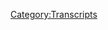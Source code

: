 {{Transcript
    | title         = [[735: October 12, 2022]]
    | caption       = [https://knowledgefight.libsyn.com/735-october-12-2022 Listen to this episode on Libsyn]
    | episodeNumber = [[735: October 12, 2022|735]]
    | length        = 01:37:01
}}

{{MessageBox
    | header     = Warning: Bot Generated Content
    | text       = This transcript was automatically generated by transcription software and likely contains many mistakes and misattributions. Please check the audio for definitive quotes, attribution, and context.
    | image      = N3yvass4myg91.webp
    | imagewidth = 50px
    | id         = warning
}}

{{TranscriptBlock
    | name      = Opening Theme by DJ Danarchy
    | timestamp = 00:00:00.000
    | text      = Red Alert. Red alert. Red alert. Red alert. Red alert. Not not not not not not Knowledge Fight. Dan and Jordan. I am sweating. Knowledge fight dot com. It's time to pray. I have great respect for Knowledge Fight. Knowledge Fight. I'm sick of them posing as if they're the good guys saying we are the bad guys. Knowledge Fight. Dan and Jordan. Knowledge Fight. Need money. Andy in Kansas Andy in Andy Stop it Andy in Kan Andy in Kansas. Andy it's time to pray Andy in Kansas, you're on the air. Thanks for holding. Hello Alex I'm a first time caller I'm a huge fan. I love your work. Knowledge Fight. Knowledge Fight dot com. I love you.
}}

{{TranscriptBlock
    | name      = Dan
    | timestamp = 00:00:59.000
    | text      = Hey, everybody, welcome back to Knowledge Fight. I'm Dan.
}}

{{TranscriptBlock
    | name      = Jordan
    | timestamp = 00:01:01.000
    | text      = I'm Jordan.
}}

{{TranscriptBlock
    | name      = Dan
    | timestamp = 00:01:02.000
    | text      = We're a couple dudes like to sit around, worship at the altar of Celine, sing My Way and talk a little bit about Alex Jones.
}}

{{TranscriptBlock
    | name      = Jordan
    | timestamp = 00:01:08.000
    | text      = Indeed we are Dan.
}}

{{TranscriptBlock
    | name      = Dan
    | timestamp = 00:01:10.000
    | text      = Regrets, I've had a few
}}

{{TranscriptBlock
    | name      = Jordan
    | timestamp = 00:01:13.000
    | text      = What is your regret spot today?
}}

{{TranscriptBlock
    | name      = Dan
    | timestamp = 00:01:15.000
    | text      = Actually, my regret spot today is kind of interesting. So interesting. Alex Jones, as we all know, lost a big, big, big verdict on Wednesday. Sure. And as is sort of tradition, because we put out too much content. The instant reaction that folks had I got a lot of messages about oh, there's gonna be an emergency episode tonight. Well, that was on Wednesday. Yeah. and on Wednesdays, Survivor happens. Sure. I mean, my friend Angela Lampsbury generally get together and watch Survivor although, we've not been able to it's already like three episodes and
}}

{{TranscriptBlock
    | name      = Jordan
    | timestamp = 00:01:50.000
    | text      = it's been a struggle. No, I understand. We've talked
}}

{{TranscriptBlock
    | name      = Dan
    | timestamp = 00:01:52.000
    | text      = so we have this whole thing of like everyone wants an emergency episode and simultaneously everyone's like, Hey, Dan, take a day off. torn between two worlds.
}}

{{TranscriptBlock
    | name      = Jordan
    | timestamp = 00:02:01.000
    | text      = It is a difficult situation.
}}

{{TranscriptBlock
    | name      = Dan
    | timestamp = 00:02:02.000
    | text      = So I went and watched Survivor and that's my brightspot. This season of Survivor pretty fun, got some fun characters on it. But also I went over and I got this enamel pin from Angela Lampsbury, this is Kevin from Up, the bird
}}

{{TranscriptBlock
    | name      = Jordan
    | timestamp = 00:02:01.000
    | text      = Oh that makes sense. You love Kevin from Up, the bird
}}

{{TranscriptBlock
    | name      = Dan
    | timestamp = 00:02:02.000
    | text      = My favorite thing. My favorite bird. So playful. Makes up for how bad Up is as a move, I said it
}}

{{TranscriptBlock
    | name      = Jordan
    | timestamp = 00:02:31.000
    | text      = That's dangerous. I think everybody remembers the first five minutes and then forgets the rest of it.
}}

{{TranscriptBlock
    | name      = Dan
    | timestamp = 00:02:36.000
    | text      = I have some troubling feelings about that movie as a whole. And that first five minutes was a problem,
}}

{{TranscriptBlock
    | name      = Jordan
    | timestamp = 00:02:42.000
    | text      = dark, I didn't ask for it.
}}

{{TranscriptBlock
    | name      = Dan
    | timestamp = 00:02:43.000
    | text      = It's not the darkness of it. It's I have some unpopular opinions about whether or not their relationship was healthy. I did an entire podcast about this years and years ago back in stand up days I don't want to rehash it now but yeah, now's not the time. Kevin the bird. Saving grace. Still the best and I love this enamel pin and the fact that it has a stand on it because it's so big you can stand it up so that's good stuff. It's gonna be with me forever so thank you, Angela Lampsbury, I appreciate it. absolutely. Bright spot. What about you?
}}

{{TranscriptBlock
    | name      = Jordan
    | timestamp = 00:03:16.000
    | text      = My bright spot Dan is two albums got dropped, two on the same day. Very very good. Not sure if the same day but whatever. Freddie Gibbs album. sure. Freddie Gibbs killing it everybody has, for the past his last three albums, they're like, he's the best rapper he's pretty great. And then the Yeah Yeah Yeahs came back with a new album The Yeah Yeah Yeahs. I know, and you know what they sound like? A a different band. It sounds more like Karen O's more recent stuff but it's great it's really good. Yeah, I like it. I like them both
}}

{{TranscriptBlock
    | name      = Dan
    | timestamp = 00:03:47.000
    | text      = I gotta be honest with you. The Yeah Yeah Yeahs are right in that spot where like, I think I was in college when they were really popular. sure. And I hated the people who were into quote, college rock, and they got put in that box.
}}

{{TranscriptBlock
    | name      = Jordan
    | timestamp = 00:04:00.000
    | text      = That's fair.
}}

{{TranscriptBlock
    | name      = Dan
    | timestamp = 00:04:00.000
    | text      = But I do know Maps from Rock band. This is not, I should not be revealing...
}}

{{TranscriptBlock
    | name      = Jordan
    | timestamp = 00:04:05.000
    | text      = We're all very excited for that. We're all really happy you know Maps from Rock Band...
}}

{{TranscriptBlock
    | name      = Dan
    | timestamp = 00:04:05.000
    | text      = That's how I discovered
}}

{{TranscriptBlock
    | name      = Jordan
    | timestamp = 00:04:11.000
    | text      = --no, they have a really interesting backstory. It's kind of fascinating you know that that New York pop? No, no, it would be dance punk scene from the with The Rapture and LCD Sound System and Yeah Yeah Yeahs, all coming up at the same time release their ah, debut massive album on the same day as as a... The Blueprint, The Blueprint! Same day! And it was also 9/11. That was also the reason that I remember that specifically. It happened on 9/11...
}}

{{TranscriptBlock
    | name      = Dan
    | timestamp = 00:04:46.000
    | text      = you buried the lede a little bit there.
}}

{{TranscriptBlock
    | name      = Jordan
    | timestamp = 00:04:47.000
    | text      = --that was my personal 9/11 is 9/11. Yeah.
}}

{{TranscriptBlock
    | name      = Dan
    | timestamp = 00:04:51.000
    | text      = I was actually, I just as you were saying that I got really deep into my head about, like, how much stuff I discovered through Rock Band. sure. And honestly, like, my parents didn't like the Beatles because they were very druggie. And so there wasn't, there wasn't like that influence in my childhood. right. And I didn't explore a ton of like older music as I was coming up. right. Like a lot of the all of that energy got put into weird hip hop. sure. And so like that I have a encyclopedic back log.
}}

{{TranscriptBlock
    | name      = Jordan
    | timestamp = 00:05:21.000
    | text      = You are a St. Lunatic, my friend.
}}

{{TranscriptBlock
    | name      = Dan
    | timestamp = 00:05:23.000
    | text      = Ask my tattooist how St. Louis I am. exactly. But look, I don't, I don't have that, about classic rock stuff. sure. A lot of that is kind of like, a big blind spot.
}}

{{TranscriptBlock
    | name      = Jordan
    | timestamp = 00:05:33.000
    | text      = We're old if Classic Rock is Yeah Yeah Yeahs.
}}

{{TranscriptBlock
    | name      = Dan
    | timestamp = 00:05:36.000
    | text      = What I was getting to is the Beatles. yes. When Beatles Rock Band came out, I didn't know most of those songs. And then Yesterday is on there, I was like, I know this song. I just didn't know it was the Beatles. I was 22.
}}

{{TranscriptBlock
    | name      = Jordan
    | timestamp = 00:05:53.000
    | text      = I have unpopular opinions about the Beatles and how much I despise them. wow. But what you gonna do.
}}

{{TranscriptBlock
    | name      = Dan
    | timestamp = 00:05:59.000
    | text      = Well, let's not get into it now. Let's do it another. now's not the time. So Jordan, Alex lost the case.
}}

{{TranscriptBlock
    | name      = Jordan
    | timestamp = 00:06:04.000
    | text      = Yeah. I've heard.
}}

{{TranscriptBlock
    | name      = Dan
    | timestamp = 00:06:06.000
    | text      = The verdict came in on Wednesday. And like I said, people tried to get me to not watch Survivor with my friend.
}}

{{TranscriptBlock
    | name      = Jordan
    | timestamp = 00:06:10.000
    | text      = Bastards.
}}

{{TranscriptBlock
    | name      = Dan
    | timestamp = 00:06:11.000
    | text      = But I persisted in watching Survivor and here we are.
}}

{{TranscriptBlock
    | name      = Jordan
    | timestamp = 00:06:16.000
    | text      = Excellent.
}}

{{TranscriptBlock
    | name      = Dan
    | timestamp = 00:06:16.000
    | text      = We didn't want to do this on mic because we run the risk of getting a bunch of champagne on my table. But we have a bottle of champagne
}}

{{TranscriptBlock
    | name      = Jordan
    | timestamp = 00:06:27.000
    | text      = Indeed.
}}

{{TranscriptBlock
    | name      = Dan
    | timestamp = 00:06:27.000
    | text      = that we are raising. This is a, Argyle is the name of the,
}}

{{TranscriptBlock
    | name      = Jordan
    | timestamp = 00:06:31.000
    | text      = Itâ€™s a brut.
}}

{{TranscriptBlock
    | name      = Dan
    | timestamp = 00:06:31.000
    | text      = yeah, and it's also Argyle, a fitting name, street here in Chicago in Uptown.
}}

{{TranscriptBlock
    | name      = Jordan
    | timestamp = 00:06:35.000
    | text      = True. Where you used to live. A lot of our, a lot of our episodes recorded on Argyle.
}}

{{TranscriptBlock
    | name      = Dan
    | timestamp = 00:06:42.000
    | text      = Not true. Ainsley, the street next to Argyle. One street over. Yeah, that was my old hood, where the podcast started. So it's very fitting. And so yeah, we're having a little champagne while we discuss this, sort of going back to our roots.
}}

{{TranscriptBlock
    | name      = Jordan
    | timestamp = 00:06:57.000
    | text      = Absolutely. I wish I could get Bogle jub (?) champagne, but unfortunately
}}

{{TranscriptBlock
    | name      = Dan
    | timestamp = 00:07:01.000
    | text      = It was just Bogle.
}}

{{TranscriptBlock
    | name      = Jordan
    | timestamp = 00:07:02.000
    | text      = I understand it was Bogle. But if
}}

{{TranscriptBlock
    | name      = Dan
    | timestamp = 00:07:04.000
    | text      = It was just wine. I feel like that wasn't the first wine we drank.
}}

{{TranscriptBlock
    | name      = Jordan
    | timestamp = 00:07:11.000
    | text      = No. The first wine we drank was very cheap.
}}

{{TranscriptBlock
    | name      = Dan
    | timestamp = 00:07:14.000
    | text      = So was Bogle. Yeah. Anyway, Jordan, today we're gonna be talking about the events of the 12th. yeah That is the day of the announcement of the verdict, this is Wednesday. And so there's a couple things that we're going to be covering. Certainly, this will be incomplete. We'll have an episode that comes out this weekend, that will be a little bit of a special thing for folks...
}}

{{TranscriptBlock
    | name      = Jordan
    | timestamp = 00:07:35.000
    | text      = Of course.
}}

{{TranscriptBlock
    | name      = Dan
    | timestamp = 00:07:36.000
    | text      = --but then on Monday, I hope to get into a little bit more even of the aftermath. But I decided that what we will do is we will talk about Alex's response to the verdict. A little bit of the War Room. yeah. And then Alex did a special show that evening. right. And so we'll talk about that.
}}

{{TranscriptBlock
    | name      = Jordan
    | timestamp = 00:07:50.000
    | text      = I hear what you're saying is thoroughness is the enemy of immediacy. That's what I'm hearing.
}}

{{TranscriptBlock
    | name      = Dan
    | timestamp = 00:07:55.000
    | text      = Yeah, generally, and sometimes things need to marinate a little bit.
}}

{{TranscriptBlock
    | name      = Jordan
    | timestamp = 00:07:59.000
    | text      = That's how it works.
}}

{{TranscriptBlock
    | name      = Dan
    | timestamp = 00:08:00.000
    | text      = So we're gonna get into this talking about October 12th and the bullshit that happens. But before we do, let's take a little moment to say hello to some new wonks.
}}

{{TranscriptBlock
    | name      = Jordan
    | timestamp = 00:08:07.000
    | text      = Oh, that's a great idea.
}}

{{TranscriptBlock
    | name      = Dan
    | timestamp = 00:08:08.000
    | text      = So first, D of team Stats. Thank you so much. You are now policy wonk.
}}

{{TranscriptBlock
    | name      = Alex Jones
    | timestamp = 00:08:12.000
    | text      = I'm a policy wonk.
}}

{{TranscriptBlock
    | name      = Jordan
    | timestamp = 00:08:13.000
    | text      = Thank you very much.
}}

{{TranscriptBlock
    | name      = Dan
    | timestamp = 00:08:14.000
    | text      = Thank you so much to Hi to Briana from Rob, thank you so much. You are now a policy wonk.
}}

{{TranscriptBlock
    | name      = Alex Jones
    | timestamp = 00:08:20.000
    | text      = I'm a policy wonk.
}}

{{TranscriptBlock
    | name      = Jordan
    | timestamp = 00:08:21.000
    | text      = Thank you very much.
}}

{{TranscriptBlock
    | name      = Dan
    | timestamp = 00:08:22.000
    | text      = Next, Kudos to judge for her restraint and not throwing a gavel at Alex, thank you so much. You're now a policy wonk.
}}

{{TranscriptBlock
    | name      = Alex Jones
    | timestamp = 00:08:29.000
    | text      = I'm a policy wonk.
}}

{{TranscriptBlock
    | name      = Jordan
    | timestamp = 00:08:30.000
    | text      = Thank you very much.
}}

{{TranscriptBlock
    | name      = Dan
    | timestamp = 00:08:31.000
    | text      = And I should be clear that was about the Texas case. That's how far back
}}

{{TranscriptBlock
    | name      = Jordan
    | timestamp = 00:08:34.000
    | text      = I imagined. Let's, let's not worry about it.
}}

{{TranscriptBlock
    | name      = Dan
    | timestamp = 00:08:37.000
    | text      = Next. Robert. I love you. That's from Andra, thank you so much. You are now a policy wonk.
}}

{{TranscriptBlock
    | name      = Alex Jones
    | timestamp = 00:08:41.000
    | text      = I'm a policy wonk.
}}

{{TranscriptBlock
    | name      = Jordan
    | timestamp = 00:08:42.000
    | text      = Thank you very much. And I hope you know Robert and this isn't a weird thing that's happening.
}}

{{TranscriptBlock
    | name      = Dan
    | timestamp = 00:08:47.000
    | text      = That's not a parasocial thing
}}

{{TranscriptBlock
    | name      = Jordan
    | timestamp = 00:08:48.000
    | text      = That'd be creepy. Yeah.
}}

{{TranscriptBlock
    | name      = Dan
    | timestamp = 00:08:50.000
    | text      = And the Goblin King of England. Thank you so much, you are now a policy wonk.
}}

{{TranscriptBlock
    | name      = Alex Jones
    | timestamp = 00:08:53.000
    | text      = I'm a policy wonk.
}}

{{TranscriptBlock
    | name      = Jordan
    | timestamp = 00:08:54.000
    | text      = Thank you very much.
}}

{{TranscriptBlock
    | name      = Dan
    | timestamp = 00:08:55.000
    | text      = That is Paul Joseph Watson according to some. oh, okay. We got a technocrat in the mix, Jordan. okay. So, Sister Petra (pet-ruh). Oh, no.
}}

{{TranscriptBlock
    | name      = Jordan
    | timestamp = 00:09:07.000
    | text      = Oh Dan. You started reading too fast. All right, let's edit that part out
}}

{{TranscriptBlock
    | name      = Dan
    | timestamp = 00:09:14.000
    | text      = Sister Petra (pay-truh) for being my fellow wonk and shouting and learning with me. Is from Elke, thank you so much. You're now a technocrat.
}}

{{TranscriptBlock
    | name      = Alex Jones
    | timestamp = 00:09:23.000
    | text      = I'm a policy wonk. I have risen above my enemies. I might quit tomorrow actually. Just gonna take a little breaky now. A little breaky for me. And then we're going to come back and I'm going to start the show over, but I'm the devil. Fuck you. Fuck you. I got plenty of words for you. But at the end of the day, Fuck you and your new world order and fuck the horse you rode in on and all your shit. Maybe today's broadcast. Maybe I'll just be gone a month, maybe five years. Maybe I'll walk out of here tomorrow, and you never see me again. That's really what I want to do. I never want to come back here again. I apologize to the crew and the listeners yesterday that I was legitimately having breakdowns on air. I'll be better tomorrow.
}}

{{TranscriptBlock
    | name      = Dan
    | timestamp = 00:10:18.000
    | text      = He may never have to come back here tomorrow...
}}

{{TranscriptBlock
    | name      = Jordan
    | timestamp = 00:10:21.000
    | text      = That's a good point.
}}

{{TranscriptBlock
    | name      = Dan
    | timestamp = 00:10:21.000
    | text      = --at some point. He's not better today. no. So before we get into this, Jordan, I have an out of context drop for you to enjoy.
}}

{{TranscriptBlock
    | name      = Alex Jones
    | timestamp = 00:10:29.000
    | text      = I could fart and have a million viewers and I'm not I'm not bragging, it's just true. Because you're awesome, folks, you tune in. We don't fart here. We're giving you real information.
}}

{{TranscriptBlock
    | name      = Dan
    | timestamp = 00:10:36.000
    | text      = We don't fart here.
}}

{{TranscriptBlock
    | name      = Jordan
    | timestamp = 00:10:37.000
    | text      = We don't fart here. We don't fart here. If you want that shit, you go to Only Fans. You go to Only Fans for farts.
}}

{{TranscriptBlock
    | name      = Dan
    | timestamp = 00:10:45.000
    | text      = Alex on not Only Fans. No, don't don't.
}}

{{TranscriptBlock
    | name      = Jordan
    | timestamp = 00:10:49.000
    | text      = Well, I mean, Infowars is gonna go away. Why not Infofans?
}}

{{TranscriptBlock
    | name      = Dan
    | timestamp = 00:10:52.000
    | text      = There's an there's an interesting aspect of this that, like, I think Alex could fart and have just the audience that he does, because the things that he does aren't any more informative than farts.
}}

{{TranscriptBlock
    | name      = Jordan
    | timestamp = 00:11:03.000
    | text      = That's true. That's true.
}}

{{TranscriptBlock
    | name      = Dan
    | timestamp = 00:11:05.000
    | text      = These people are just stuck.
}}

{{TranscriptBlock
    | name      = Jordan
    | timestamp = 00:11:06.000
    | text      = It reminds me of a French man, I believe was called Le Petomane. And he would fart. But he was really really good at it. He could make a bunch of different impressions of animals through his farting. He was famous for having an enema every morning. He farted for kings, my friend. That is how great he was. He was an entertainer who farted his ass off.
}}

{{TranscriptBlock
    | name      = Dan
    | timestamp = 00:11:33.000
    | text      = All right. Well, Alex is farting for his life.
}}

{{TranscriptBlock
    | name      = Jordan
    | timestamp = 00:11:36.000
    | text      = That's a good point.
}}

{{TranscriptBlock
    | name      = Dan
    | timestamp = 00:11:36.000
    | text      = So we all know why we're here today. So I decided to just blow past the first few hours of bullshit and rambling about nukes on Alex's show to get down to when the verdict is read. obviously. This happened literally right after Alex had signed off in the fourth hour of his show. that is. This is him going to break for commercials at 16 after the top of the hour. He just leaves.
}}

{{TranscriptBlock
    | name      = Alex Jones
    | timestamp = 00:12:00.000
    | text      = Get your X3, get your Vitamin Mineral Fusion. Get it all at Infowars store dot com. All right, Jay Dyer takes over the next 45 minutes then I would Shroyer like I said, we're back at 6pm Central. Please magnify the broadcast. You are the power. You're the reason we're successful. Share the links tonight. Tell folks, tune into this emergency broadcast.
}}

{{TranscriptBlock
    | name      = Dan
    | timestamp = 00:12:24.000
    | text      = Naturally, Alex did not leave and Jay Dyer got the bump. Because after the commercial break, Alex comes back. And here's where we are.
}}

{{TranscriptBlock
    | name      = Alex Jones
    | timestamp = 00:12:33.000
    | text      = All right. Jay Dyer was set to host. They just handed me a note during the break,
}}

{{TranscriptBlock
    | name      = Jordan
    | timestamp = 00:12:39.000
    | text      = what'd it say?
}}

{{TranscriptBlock
    | name      = Alex Jones
    | timestamp = 00:12:41.000
    | text      = And it is, verdict will be read in about two minutes. So that's from my lawyer, Norm Pattis. It's being announced. They had a total show trial. They are now having the Secretary of State in Texas, said they want to sue me for questioning the election, saying I unleashed hell on them. Didn't even question the Texas election, the Republicans won. But just total made up crap.
}}

{{TranscriptBlock
    | name      = Dan
    | timestamp = 00:13:07.000
    | text      = Oof. That's an unfortunate reveal of Alex's true feelings. He didn't question the Texas election because Republicans won. duh. Sure sounds like someone who's driven by concerns that are sincere about election integrity.
}}

{{TranscriptBlock
    | name      = Jordan
    | timestamp = 00:13:18.000
    | text      = Hey, now that might be him revealing too much in an offhand comment that he didn't think anybody would pay attention to.
}}

{{TranscriptBlock
    | name      = Dan
    | timestamp = 00:13:24.000
    | text      = He is above the left right paradigm.
}}

{{TranscriptBlock
    | name      = Jordan
    | timestamp = 00:13:26.000
    | text      = Totally because Republicans won. And that's when you're above the left right paragraph.
}}

{{TranscriptBlock
    | name      = Dan
    | timestamp = 00:13:30.000
    | text      = So about this, the Texas Secretary of State came out and made some comments about how severe the harassment that election workers had been getting. right. right. And Alex Jones is, you know, definitely a part of that.
}}

{{TranscriptBlock
    | name      = Jordan
    | timestamp = 00:13:43.000
    | text      = Yeah, he's mentioned.
}}

{{TranscriptBlock
    | name      = Dan
    | timestamp = 00:13:44.000
    | text      = He's not gonna get sued for this. That's that's not, I don't think that was even in, I read an article in The Hill about it. That wasn't even like a part of like, he should face consequences for this. Realize that there is this consequence for
}}

{{TranscriptBlock
    | name      = Jordan
    | timestamp = 00:13:57.000
    | text      = Right, right. We're already we're already there. yeah We've got the consequences down.
}}

{{TranscriptBlock
    | name      = Dan
    | timestamp = 00:14:02.000
    | text      = Yeah. So Alex goes to the verdict. And I will say to his credit, he is not under any pretense that this is going to go well.
}}

{{TranscriptBlock
    | name      = Jordan
    | timestamp = 00:14:10.000
    | text      = Okay.
}}

{{TranscriptBlock
    | name      = Dan
    | timestamp = 00:14:11.000
    | text      = --but just total made up crap. Where a public official, including an FBI agent, never said his name. I don't know who was named, didn't even know who he was til he sued me, suing me for $550 million. As part of this, they want 8.2 5 billion just for the first count, there's four counts. That's what the lawyers asked for last week. For questioning Sandy Hook. Never said the name of the FBI agent. So now bureaucrats can sue you under this precedent for asking questions. So they're about to announce the verdict. The jury took like four days of deliberation time, not counting the weekend to come back, here is the judge. Let's go to the audio of the biggest show trial in US history with the jury, we'll see what happens, we'll see if they saw through it. I don't think they will. They're already told I'm guilty, here it is.
}}

{{TranscriptBlock
    | name      = Dan
    | timestamp = 00:14:11.000
    | text      = Yeah, it's like, see if they saw through it. See if we we pilled them. I don't think we did.
}}

{{TranscriptBlock
    | name      = Jordan
    | timestamp = 00:14:59.000
    | text      = Hey, let's throw this one out there.
}}

{{TranscriptBlock
    | name      = Dan
    | timestamp = 00:15:00.000
    | text      = I think Norm shanked it, I don't think it went well.
}}

{{TranscriptBlock
    | name      = Jordan
    | timestamp = 00:15:03.000
    | text      = It might as well have been him, him being like, I'm gonna get down on my knees for a little while. I'm gonna pray into this microphone. but. And the news is going to be bad.
}}

{{TranscriptBlock
    | name      = Dan
    | timestamp = 00:15:12.000
    | text      = But at the same time, I'm under no pretense that this is, I, there's no good news coming, folks.
}}

{{TranscriptBlock
    | name      = Jordan
    | timestamp = 00:15:20.000
    | text      = Let me ask you folks, you know how much I believe in God? Well, I don't believe in him enough to think he's gonna help me out here.
}}

{{TranscriptBlock
    | name      = Dan
    | timestamp = 00:15:26.000
    | text      = I am not gonna get a miracle. no. So he has a prediction about this. He actually he has some some numbers in mind.
}}

{{TranscriptBlock
    | name      = Jordan
    | timestamp = 00:15:33.000
    | text      = All right
}}

{{TranscriptBlock
    | name      = Alex Jones
    | timestamp = 00:15:34.000
    | text      = --the judge looks pleased. Probably $200 million. We don't have any money. So it's all big joke. This is their trial. This is demo. There's Blumenthal's son, the anti gun Democrat running all this.
}}

{{TranscriptBlock
    | name      = Dan
    | timestamp = 00:15:50.000
    | text      = Yeah. So this is this is a good way to experience it. One of the lawyers is the son of Senator Blumenthal. And so of course, this is all because of that.
}}

{{TranscriptBlock
    | name      = Jordan
    | timestamp = 00:16:01.000
    | text      = Yeah, no no, now that that makes perfect sense, it's a convincing thing that Alex is saying, right now.
}}

{{TranscriptBlock
    | name      = Dan
    | timestamp = 00:16:08.000
    | text      = I find myself persuaded.
}}

{{TranscriptBlock
    | name      = Jordan
    | timestamp = 00:16:09.000
    | text      = I mean, it's obvious.
}}

{{TranscriptBlock
    | name      = Dan
    | timestamp = 00:16:11.000
    | text      = So this is a 200 million is what he's saying, he thinks. sure. He does say that he had an all hands meeting, like a couple days before, and he predicted a billion. So I don't know if there was something about the judge's body language that talked him down from that billion prediction to 200 million. right. But as the 900 million plus verdict comes along, he's like, I always knew it was gonna be a billion.
}}

{{TranscriptBlock
    | name      = Jordan
    | timestamp = 00:16:36.000
    | text      = Yeah, well, it's nice to be an asshole for once and then all of a sudden be like, Ah, see, I was right.
}}

{{TranscriptBlock
    | name      = Dan
    | timestamp = 00:16:42.000
    | text      = It's also nice to just play fast and loose with prediction.
}}

{{TranscriptBlock
    | name      = Jordan
    | timestamp = 00:16:46.000
    | text      = If, if the only hashtag for Alex Jones Was Right, was him predicting he would lose a billion dollars? I would I would agree. I'd be like, hashtag Alex Jones Was Right.
}}

{{TranscriptBlock
    | name      = Dan
    | timestamp = 00:16:59.000
    | text      = To be fair, I'm not sure there's any public version of him predicting that outside...
}}

{{TranscriptBlock
    | name      = Jordan
    | timestamp = 00:17:04.000
    | text      = That's fair. That's fair.
}}

{{TranscriptBlock
    | name      = Dan
    | timestamp = 00:17:06.000
    | text      = So Alex had some feelings about what's going on in this courtroom, and they're pretty troubling.
}}

{{TranscriptBlock
    | name      = Court Clerk (735)
    | timestamp = 00:17:11.000
    | text      = Would you please pass the verdicts to me?
}}

{{TranscriptBlock
    | name      = Judge Bellis
    | timestamp = 00:17:13.000
    | text      = And you can be seated.
}}

{{TranscriptBlock
    | name      = Alex Jones
    | timestamp = 00:17:22.000
    | text      = This is them absolving themselves, all the war crimes, everything...
}}

{{TranscriptBlock
    | name      = Jordan
    | timestamp = 00:17:26.000
    | text      = Sorry, what?
}}

{{TranscriptBlock
    | name      = Alex Jones
    | timestamp = 00:17:27.000
    | text      = Media's good, I'm bad.
}}

{{TranscriptBlock
    | name      = Dan
    | timestamp = 00:17:28.000
    | text      = So this is a weird comment, because in a way, what he's suggesting is that he's some kind of an unwilling Christ figure for the media. By sacrificing him, they're purging their own sin and casting it onto Alex. But Alex hates the media, and he doesn't want their sin. So this is just bizarre.
}}

{{TranscriptBlock
    | name      = Jordan
    | timestamp = 00:17:44.000
    | text      = Yeah. Yeah. I mean, this. So wait, so Alex has hated the mainstream media for forever for doing things that he insists that he never does, right. However, the mainstream media has apparently chosen him as the avatar for all the bad things they do that he does. right. Right. So he's admitting that he does those
}}

{{TranscriptBlock
    | name      = Dan
    | timestamp = 00:18:08.000
    | text      = I will. I don't know. No, not I don't think so. He is without sin. That's why he must be the vessel for their sin.
}}

{{TranscriptBlock
    | name      = Jordan
    | timestamp = 00:18:18.000
    | text      = They don't tell that about the real Christ story. He's kind of an asshole.
}}

{{TranscriptBlock
    | name      = Dan
    | timestamp = 00:18:21.000
    | text      = Well he killed a kid.
}}

{{TranscriptBlock
    | name      = Jordan
    | timestamp = 00:18:22.000
    | text      = I mean, one day well, I mean, he fought dragons. He killed a kid. He brought the kid back to life though.
}}

{{TranscriptBlock
    | name      = Dan
    | timestamp = 00:18:28.000
    | text      = Whatever the case, Alex does sincerely look at this as like, I am Christ-like.
}}

{{TranscriptBlock
    | name      = Alex Jones
    | timestamp = 00:18:34.000
    | text      = --on the verge of nuclear war. This is happening. I questioned the mass shooting. I questioned Jussie Smollett WMDs in Iraq. I'm a thought criminal. Judge found me guilty, told the jury how guilty I was. She's pausing to give the media time, they all dial in to their full effect. Try to give credibility to the corporate system again, which they'll never bring back. It's a dinosaur trying to be resurrected. Come on, crucify me. Let's get it going.
}}

{{TranscriptBlock
    | name      = Dan
    | timestamp = 00:19:11.000
    | text      = I really feel like he's getting impatient with the process and just being like, well, I'm doing a show. And. yeah. I'm tuning in for the verdict. So I can do like some sort of a pageant about it. sure. And there's lulls here and I have to fill that time...
}}

{{TranscriptBlock
    | name      = Jordan
    | timestamp = 00:19:27.000
    | text      = Right, right, right.
}}

{{TranscriptBlock
    | name      = Dan
    | timestamp = 00:19:29.000
    | text      = --I'm doing a show, right. And that's kind of a tension.
}}

{{TranscriptBlock
    | name      = Jordan
    | timestamp = 00:19:31.000
    | text      = No, no, no, no. So what you should do in the trial where the point is, you made a bunch of money off of hurting these people, is try and make a lot of money off of hurting them when they, Oh, no, that's bad.
}}

{{TranscriptBlock
    | name      = Dan
    | timestamp = 00:19:48.000
    | text      = Well,that's pretty much what's gonna be happening. I mean, here's a plug in the middle of waiting for the numbers.
}}

{{TranscriptBlock
    | name      = Alex Jones
    | timestamp = 00:19:53.000
    | text      = --people are pathetic, their rule over this country's over. So proud of our work. I'm so proud of your support. Get two years appeals now. They won't shut us down. You support us. Infowar store dot com. Save infowars dot com. Donate now, fight these monsters.
}}

{{TranscriptBlock
    | name      = Dan
    | timestamp = 00:20:10.000
    | text      = No. I mean, you know, there's downtime, the court, they're shuffling papers, around, the bailiffs coming up to get the papers and what have you, why not throw in a little, save Infowars dot com, baby.
}}

{{TranscriptBlock
    | name      = Jordan
    | timestamp = 00:20:22.000
    | text      = And if he was in the courtroom while the bailiff was shuffling papers around, he'd be like, I gotta go outside so I can say that people need to donate money before the verdict is read.
}}

{{TranscriptBlock
    | name      = Dan
    | timestamp = 00:20:33.000
    | text      = Also buy food. Yeah, absolutely. absolutely. There's a there's a weird thing where he's saying like, the judge is pausing in order to get the media to tune in for maximum impact. right. He knows that more people are tuning in to him to see his reaction to the verdict. totally. Doing these like plugs in the lull. But yeah, it's playing the same game he's accusing the court of doing.
}}

{{TranscriptBlock
    | name      = Jordan
    | timestamp = 00:20:57.000
    | text      = I will give the judge perhaps some of the most credit that a reactionary person as myself can give, which is that she read pages upon pages, like 15 pages, I don't know how many pages, read them so quietly, didn't laugh didn't say a word did show it emotion. She was reading out a billion dollars and was like, a billion dollars you know, interesting.
}}

{{TranscriptBlock
    | name      = Dan
    | timestamp = 00:21:24.000
    | text      = You know what the you have to do to pass the secondary bar that gets you to be a judge? just faceless. Yeah, what you have to do is you have to wear one of those clear helmets with a scorpion in it.
}}

{{TranscriptBlock
    | name      = Jordan
    | timestamp = 00:21:36.000
    | text      = Oh, that's a good idea. No reaction whatsoever. exactly. That's smart. Yeah, smart. Yeah.
}}

{{TranscriptBlock
    | name      = Dan
    | timestamp = 00:21:41.000
    | text      = Have to be able to keep a real stiff upper lip.
}}

{{TranscriptBlock
    | name      = Jordan
    | timestamp = 00:21:44.000
    | text      = I swear I don't know if I could read that first page. She read the first page as an adult, a human adult. And it said $120 million and she did not immediately go, pahah!
}}

{{TranscriptBlock
    | name      = Dan
    | timestamp = 00:21:58.000
    | text      = You have, and a job position and an office and all that but you are human. yeah. And it's it seems tough. Maybe you don't laugh. a miracle. But to go, hooh!
}}

{{TranscriptBlock
    | name      = Jordan
    | timestamp = 00:22:08.000
    | text      = Yeah. Something like Whoa Nelly. or make some facial like. Nothing, nothing. She was dead. It was it was amazing.
}}

{{TranscriptBlock
    | name      = Dan
    | timestamp = 00:22:17.000
    | text      = A pro. yeah. So anyway, Alex, is he saying is this two years of appeals and that may be fairly close to accurate in terms of how, the projection of how the process could work. But he also is losing faith that they're going to read the verdict. oh, yeah. He's getting so annoyed.
}}

{{TranscriptBlock
    | name      = Alex Jones
    | timestamp = 00:22:36.000
    | text      = Save infowars dot com. Infowars store dot com. That's how you resist, getting great products at the same time. We will gonna appeal this, we're in such tyranny, they'll probably say no on the appeal but two years left, whatever, we're on the edge of nuclear war doesn't even matter. It shows how tone deaf these people are. But I wanted to air a report I said I would get to it, I didn't. Weather weaponization of hurricane Ian. of course. 5g control your body, they want to poison injection control your body, they want to control the weather. And they admit they're doing it all but they say it's a conspiracy theory when we talk about it.
}}

{{TranscriptBlock
    | name      = Judge Bellis
    | timestamp = 00:23:07.000
    | text      = --foreperson. Alright, so we can...
}}

{{TranscriptBlock
    | name      = Alex Jones
    | timestamp = 00:22:08.000
    | text      = Oh wait they're coming back.
}}

{{TranscriptBlock
    | name      = Dan
    | timestamp = 00:23:11.000
    | text      = Oh, no. Gotta push back that weather weapon.
}}

{{TranscriptBlock
    | name      = Jordan
    | timestamp = 00:23:15.000
    | text      = I mean, if here's the problem, if weather weapons are real, right? Honestly, losing a billion dollars doesn't seem that important to me. I'd be like, they have weather weapons. All is, all bets are off.
}}

{{TranscriptBlock
    | name      = Dan
    | timestamp = 00:23:30.000
    | text      = If Alex's shit was real at all, there's so many more important things to do than...
}}

{{TranscriptBlock
    | name      = Jordan
    | timestamp = 00:23:36.000
    | text      = A million. Who cares.
}}

{{TranscriptBlock
    | name      = Dan
    | timestamp = 00:23:37.000
    | text      = --navel gaze through your, your trial? Yeah. absolutely. But you know, it is what it is.
}}

{{TranscriptBlock
    | name      = Jordan
    | timestamp = 00:23:44.000
    | text      = Why are you mad about millions of dollars when 90% of the population is going to be dead soon?
}}

{{TranscriptBlock
    | name      = Dan
    | timestamp = 00:23:50.000
    | text      = Well yeah, nuclear war, millions of people being killed by the COVID vaccine, weather weapons. the whole thing. Boy, it's severe. But also look at this court.
}}

{{TranscriptBlock
    | name      = Jordan
    | timestamp = 00:23:59.000
    | text      = He's not having a good time.
}}

{{TranscriptBlock
    | name      = Dan
    | timestamp = 00:24:00.000
    | text      = So, but he is, he's having a great time he's very positive.
}}

{{TranscriptBlock
    | name      = Jordan
    | timestamp = 00:24:03.000
    | text      = That's not good.
}}

{{TranscriptBlock
    | name      = Judge Bellis
    | timestamp = 00:24:05.000
    | text      = Just bear with me, alright.
}}

{{TranscriptBlock
    | name      = Alex Jones
    | timestamp = 00:24:11.000
    | text      = Corrupt guilty system wanted to scapegoat me as the bad guy when they are the bad guys, no one believes them. Everybody hates them that has half a brain, their system's over, they know it, they're in full panic mode. This is exactly what I expected.
}}

{{TranscriptBlock
    | name      = Dan
    | timestamp = 00:24:24.000
    | text      = It's very busy, there's a pump up to it, there's positive like, Yeah, yeah all right. They're the bad guy.
}}

{{TranscriptBlock
    | name      = Jordan
    | timestamp = 00:24:29.000
    | text      = I knew I was walking into the lions den, I'm not surprised there are lions there. yeah. I got it.
}}

{{TranscriptBlock
    | name      = Dan
    | timestamp = 00:24:34.000
    | text      = And you know we talked about this a bit, this dynamic of Alex interpreting consequences and negative feedback as virtue, as symbols of virtue. right. And so for this, it's like, it's basically a revealing of how virtuous. yeah hey, yeah, well. Understood in Infowars world, this is like, how over the target am I? A billion dollars over the target.
}}

{{TranscriptBlock
    | name      = Jordan
    | timestamp = 00:24:57.000
    | text      = I have 965 million good person units that I was awarded in this trial, now I know that says they get money but I got good person units.
}}

{{TranscriptBlock
    | name      = Dan
    | timestamp = 00:25:10.000
    | text      = Now that's not real. And Alex doesn't actually believe that deep down. no. But that is the public presentation of it, so when we get to the first count read for the first plaintiff, which is Robbie Parker. right. He ends up with $120 million judgment day. And here's Alex.
}}

{{TranscriptBlock
    | name      = Court Clerk (735)
    | timestamp = 00:25:29.000
    | text      = --to plaintiffs Robbie Parker, A, defamation slash slander damages past and future, $60 million. B, emotional distress damages past and future $60 million. Total fair just and reasonable damages to plaintiff, Robert Parker, and against Alex Jones and Free Speech Systems, add line A and line B, total $120 million.
}}

{{TranscriptBlock
    | name      = Alex Jones
    | timestamp = 00:25:57.000
    | text      = YEAH! WHOOO!
}}

{{TranscriptBlock
    | name      = Jordan
    | timestamp = 00:26:01.000
    | text      = Here's what I'll say. yeah. If they sued me, and got a judgment of $120 million, you know, I'm gonna laugh and shout because fucking go for it, man. You can have all of my money and $100 million. We got. Fine. You know, what you're suing me for is what I've got. Alex actually has $120 million. So that first judgment must have been like, oh fuck!
}}

{{TranscriptBlock
    | name      = Dan
    | timestamp = 00:26:32.000
    | text      = Well, I mean, like, if I'm sued for even if I have $120 million, per se. sure. If I'm sued for it, and the judgment is being read. And I also have other cases that are still pending. I'm probably not going to laugh at that judgment. right. That looks a little bad in terms of like, you know, we want to play this for other courts? true. We hit him with a billion dollar judgment.
}}

{{TranscriptBlock
    | name      = Jordan
    | timestamp = 00:26:54.000
    | text      = And he went, ah yay! You're right.
}}

{{TranscriptBlock
    | name      = Dan
    | timestamp = 00:26:58.000
    | text      = It probably leads one to believe that these these penalties cannot be high enough. right. In terms of getting him to change any of his behavior.
}}

{{TranscriptBlock
    | name      = Jordan
    | timestamp = 00:27:07.000
    | text      = Right. Right. So he's, he's kind of experiencing a moment. Like, like, how I loved the nuclear bomb, like it was, it was that kind of like, he's, he's Slim Pickins on the nuclear bomb, just riding, whee! But Slim Pickins dies immediately after that. He doesn't have to then go to court.
}}

{{TranscriptBlock
    | name      = Dan
    | timestamp = 00:27:28.000
    | text      = Well, that's why it's art. yeah. I mean, it's like a child who gets sent to timeout and you have to go sit in the bathroom and then they break things in the bathroom. yeah. It's like well, alright, time out's not gonna work, we have to escalate this somehow.
}}

{{TranscriptBlock
    | name      = Jordan
    | timestamp = 00:27:40.000
    | text      = The sun is available and we have rockets.
}}

{{TranscriptBlock
    | name      = Dan
    | timestamp = 00:27:43.000
    | text      = So yeah, I mean, basically, all he can do is cheer.
}}

{{TranscriptBlock
    | name      = Court Clerk (735)
    | timestamp = 00:27:46.000
    | text      = Francine Wheeler, A, defamation slash slander damages past and future, $24 million. B, emotional distress damages past and future $30 million dollars. Total fair just and reasonable damages to plaintiff Francie Wheeler and against Alex Jones and Free Speech Systems, add line A  and line B, total $54 million.
}}

{{TranscriptBlock
    | name      = Alex Jones
    | timestamp = 00:28:09.000
    | text      = Yeah! Woo!
}}

{{TranscriptBlock
    | name      = Dan
    | timestamp = 00:28:13.000
    | text      = There's nothing really more insightful than that. Whoo and numbers. I mean, it's it's I think he's just trying to put a brave face forward. And again, play into that, like, this means I'm so right. right. They're that afraid of me. right. I don't know, I find it a little bit boring honestly, as a response.
}}

{{TranscriptBlock
    | name      = Jordan
    | timestamp = 00:28:32.000
    | text      = I mean, I can't, I can't imagine my response. Because that's an absurd, like, I mean.
}}

{{TranscriptBlock
    | name      = Dan
    | timestamp = 00:28:39.000
    | text      = There's so many steps you would have to go through to get to the point where you would be experiencing this response that might change you along the way. definitely. And prepare you to be a shithead in that moment.
}}

{{TranscriptBlock
    | name      = Jordan
    | timestamp = 00:28:49.000
    | text      = For sure. I think, just, I wouldn't be surprised really, if hearing those words didn't come off as unreal to him. Like it was a fully surreal moment for me. Like the moment, the first moment they said $60 million. I lost my shit. right. You know, like, I was like, I can't believe that this. pretty surprising. It was and I imagined for Alex it has to have been like, well, this is clearly pretend. And I'm dreaming, you know, because he's very little attached to reality in the first place.
}}

{{TranscriptBlock
    | name      = Dan
    | timestamp = 00:29:20.000
    | text      = Sure. Yeah, sure. I don't know. Is there any movie about this? That Alex gonna pretend was predictive programming for him?
}}

{{TranscriptBlock
    | name      = Jordan
    | timestamp = 00:29:28.000
    | text      = I'll tell you this. Not fucking yet. There will be.
}}

{{TranscriptBlock
    | name      = Dan
    | timestamp = 00:29:31.000
    | text      = Fingers crossed one day you get to make that movie, Jordan, and the casting will be weird.
}}

{{TranscriptBlock
    | name      = Jordan
    | timestamp = 00:29:35.000
    | text      = It is going to be weird.
}}

{{TranscriptBlock
    | name      = Dan
    | timestamp = 00:29:37.000
    | text      = So yeah, I mean, there's just a bunch of celebration and like, it just feels like a game to him honestly.
}}

{{TranscriptBlock
    | name      = Court Clerk (735)
    | timestamp = 00:29:46.000
    | text      = To plantiff Ian Hockley...
}}

{{TranscriptBlock
    | name      = Alex Jones
    | timestamp = 00:29:48.000
    | text      = and they're not. They're going to keep suing everybody.
}}

{{TranscriptBlock
    | name      = Court Clerk (735)
    | timestamp = 00:29:50.000
    | text      = --slander damages past and future $38 million.
}}

{{TranscriptBlock
    | name      = Alex Jones
    | timestamp = 00:29:53.000
    | text      = Good.
}}

{{TranscriptBlock
    | name      = Court Clerk (735)
    | timestamp = 00:29:54.000
    | text      = B, emotional distress damages past and future $43,600,000...
}}

{{TranscriptBlock
    | name      = Alex Jones
    | timestamp = 00:30:00.000
    | text      = Good. If we don't hit a billion, I'm not happy. I want to be the billion dollar man.
}}

{{TranscriptBlock
    | name      = Court Clerk (735)
    | timestamp = 00:30:04.000
    | text      = ---against Alex Jones and Free Speech...
}}

{{TranscriptBlock
    | name      = Jordan
    | timestamp = 00:30:06.000
    | text      = So close.
}}

{{TranscriptBlock
    | name      = Court Clerk (735)
    | timestamp = 00:30:07.000
    | text      = --add line A and line B, $81,600,000, initialed by juror number 1.
}}

{{TranscriptBlock
    | name      = Alex Jones
    | timestamp = 00:30:13.000
    | text      = Good.
}}

{{TranscriptBlock
    | name      = Dan
    | timestamp = 00:30:14.000
    | text      = Yeah, good. So yeah, he keeps saying like, bump it up. yeah. At a certain point it's like well, you're gonna, you're gonna have all this above you, might, might as well like make it comical.
}}

{{TranscriptBlock
    | name      = Jordan
    | timestamp = 00:30:26.000
    | text      = Yeah, it does feel like this is your like, this is your team in the Super Bowl. Right, and you're down 21-3, and the other team is at the 10 yard line and you're just like, yeah, man, run up the score. I want to lose by 100. That sounds fucking great, man. I didn't like this football game anyway.
}}

{{TranscriptBlock
    | name      = Dan
    | timestamp = 00:30:46.000
    | text      = I want to set records.
}}

{{TranscriptBlock
    | name      = Jordan
    | timestamp = 00:30:47.000
    | text      = Totally. Yeah, if we're gonna lose, we should lose by the most there's ever been.
}}

{{TranscriptBlock
    | name      = Dan
    | timestamp = 00:30:52.000
    | text      = Right. Right. Yeah, losing by 100 in the Superbowl just proves how right you were about football.
}}

{{TranscriptBlock
    | name      = Jordan
    | timestamp = 00:30:56.000
    | text      = It means that I was better at football than anybody.
}}

{{TranscriptBlock
    | name      = Dan
    | timestamp = 00:30:59.000
    | text      = So yeah, and you know, along the way, there's not a whole lot of content. But he does take a couple avenues to introduce some like, I don't know, anti trans commentary. great.
}}

{{TranscriptBlock
    | name      = Court Clerk (735)
    | timestamp = 00:31:09.000
    | text      = $18,600,000.
}}

{{TranscriptBlock
    | name      = Alex Jones
    | timestamp = 00:31:11.000
    | text      = So this is what a show trial looks like. I mean, this is the Left completely out of control. Do whatever they want, like drag queen storytime two men can have a baby. I mean, this is what they do. This is their this is their, their panacea.
}}

{{TranscriptBlock
    | name      = Court Clerk (735)
    | timestamp = 00:31:25.000
    | text      = --add line A and line B, $57,600,000.
}}

{{TranscriptBlock
    | name      = Alex Jones
    | timestamp = 00:31:30.000
    | text      = 57 million! 20 million! 50 million! 80 million! 100 million! Blah, blah, you get a million, you get 100 million, you got a 50 million.
}}

{{TranscriptBlock
    | name      = Dan
    | timestamp = 00:31:37.000
    | text      = Nice Oprah, there. Nice reference to Oprah. yeah,yeah. His dear friend, Ofrah Winfrey.
}}

{{TranscriptBlock
    | name      = Jordan
    | timestamp = 00:31:43.000
    | text      = He enjoyed her show.
}}

{{TranscriptBlock
    | name      = Dan
    | timestamp = 00:31:46.000
    | text      = Look, I mean, there's not a lot going on here outside of this. yeah, I imagine so. I'll be totally clear. I mean, if you want you can watch the video and see his facial expressions and what have you, but like, it's just a bunch of, yah! Bump it up! Make it higher!
}}

{{TranscriptBlock
    | name      = Jordan
    | timestamp = 00:31:59.000
    | text      = Oh, man, what if he played My Way slowly, like a little bit underneath.
}}

{{TranscriptBlock
    | name      = Dan
    | timestamp = 00:32:06.000
    | text      = It would have heard how much more fitting
}}

{{TranscriptBlock
    | name      = Jordan
    | timestamp = 00:32:08.000
    | text      = Oh, that'd have been great.
}}

{{TranscriptBlock
    | name      = Dan
    | timestamp = 00:32:09.000
    | text      = That whole pageant from the other day would have been perfect here.
}}

{{TranscriptBlock
    | name      = Jordan
    | timestamp = 00:32:11.000
    | text      = Immediately. Like, interspersed with the verdicts being read like $60 million. You know, like,that's what it should've been.
}}

{{TranscriptBlock
    | name      = Dan
    | timestamp = 00:32:19.000
    | text      = Regrets, I have a few. yeah, absolutely. It would have had like thematic art, artistic purpose. it would have been a show. Yeah. Whereas this is just kind of boring. And I think Alex even gets bored of listening to these numbers. yeah.
}}

{{TranscriptBlock
    | name      = Court Clerk (735)
    | timestamp = 00:32:32.000
    | text      = --Plantiff Eric Lafferty...
}}

{{TranscriptBlock
    | name      = Alex Jones
    | timestamp = 00:32:33.000
    | text      = Okay, so this is gonna take hours and hours here about the billions and billions and billions I owe. Let's put up Drudge Report right now for people. oh my god. Billion dollars owed by Alex Jones. I personally don't have $2 million. The company is almost completely out of money. We're in bankruptcy. There's two appeals. It'll take years. There's cap on almost all of this. This is just completely absolutely made up. And now the Democratic Party run CNN bought it years ago, literally I was told that, Drudge Report is just up there celebrating this. They want to scare everybody away from freedom and scare us away from questioning Uvalde and what really happened there or Parkland or any other event. And guess what? We're not scared and we're not going away. And we're not going to stop. And literally for hundreds of 1000s of dollars I can keep them in court for years. I can appeal this stuff. We can stand up against this travesty, against the billions of dollars they want. It's a joke. So please go to Infowars store dot com.
}}

{{TranscriptBlock
    | name      = Dan
    | timestamp = 00:33:33.000
    | text      = He's decided that the Drudge Report is bad now again. sure sure. So that's fun.
}}

{{TranscriptBlock
    | name      = Jordan
    | timestamp = 00:33:38.000
    | text      = Anyone who reports that he was not the hero who received an unfair kangaroo court billion dollar judgment is now evil.
}}

{{TranscriptBlock
    | name      = Dan
    | timestamp = 00:33:48.000
    | text      = These shifting alliances are are hard to keep track of. well, when the devil's involved. So Alex, I mean this is in the fourth hour, it takes a while for these verdicts to be read and so Alex runs out of time and the War Room starts and I thought Alex would be riding shotgun with the War Room. absolutely, just stay in the chair. Nah, Owen takes over. boo. And I will say, Owen tries to put on a brave face. let's hear it.
}}

{{TranscriptBlock
    | name      = Owen Shroyer
    | timestamp = 00:34:18.000
    | text      = All you liberals, all you Democrats, all you globalist, all you evil freaks, all you pedophiles, all tuning in Infowars today, hoping that you're going to be celebrating and basking in our depression, our oppression and the attacks against us. No, we've never felt better, actually. You've given us the biggest victory of all time, you've confirmed that everything we've been fighting for is is is real, or you've confirmed everything we're fighting against is real , you've only you've only solidified our dedication to the truth.
}}

{{TranscriptBlock
    | name      = Dan
    | timestamp = 00:34:50.000
    | text      = This seems convincing.
}}

{{TranscriptBlock
    | name      = Jordan
    | timestamp = 00:34:52.000
    | text      = Oh man, man, if everybody was celebrating my downfall, the last thing I would do was get up on a public place and be like oh, I'm not down falling. No.
}}

{{TranscriptBlock
    | name      = Dan
    | timestamp = 00:35:03.000
    | text      = Actually, I'm not mad.
}}

{{TranscriptBlock
    | name      = Jordan
    | timestamp = 00:35:05.000
    | text      = I'd be like, mmm, I'm going to go away.
}}

{{TranscriptBlock
    | name      = Dan
    | timestamp = 00:35:06.000
    | text      = This is a billion dollar judgment against the company that is the only people who would ever employ me in any media capacity, is not a problem for me at all.
}}

{{TranscriptBlock
    | name      = Jordan
    | timestamp = 00:35:18.000
    | text      = I would have my resume on the screen and I'd be deleting the years I worked for Infowars off of it.
}}

{{TranscriptBlock
    | name      = Dan
    | timestamp = 00:35:24.000
    | text      = I would also be showcasing skills on air. I'd be juggling, I'd be spinning plates, I'd be just doing whatever I could to be like, someone fucking hire me.
}}

{{TranscriptBlock
    | name      = Jordan
    | timestamp = 00:35:32.000
    | text      = Frankly with Owen, just demonstrate basic Excel skills, that'll go a longer way than anything else he does right now.
}}

{{TranscriptBlock
    | name      = Dan
    | timestamp = 00:35:40.000
    | text      = So one of the things he does not juggling, not Excel, not plate spinning. He interviews Norm Pattis to do a post mortem.
}}

{{TranscriptBlock
    | name      = Jordan
    | timestamp = 00:35:50.000
    | text      = How does that how does that man live on the day to day. When he wakes up and looks at his dumb ponytail in the mirror every morning? What does he think?
}}

{{TranscriptBlock
    | name      = Dan
    | timestamp = 00:35:59.000
    | text      = You know, you ever seen that Faithfully video by Journey? So the music video, you know, the road is no place to start a family? sure. There's a shot in it that always sticks out in my mind and that's Steve Perry has a mustache. There's a shot of him very soulfully shaving his mustache, looking in the mirror. And there's, just after a beating like Norm had in court, I just picture him like looking in a mirror and just soulfully cutting off the pony tail.
}}

{{TranscriptBlock
    | name      = Jordan
    | timestamp = 00:36:31.000
    | text      = Shouldn't he have to? need a rebrand, man. I just feel like there's some sort of warrior code where if you lose that bad, like I'm not saying that there's any kind of, it's just, you know, you cut your ponytail off if you lose that bad.
}}

{{TranscriptBlock
    | name      = Dan
    | timestamp = 00:36:45.000
    | text      = I will say to Norm's credit, and one of the few times I'll say that. yeah. Owen is trying to do this, like, we're actually as happy as we've ever been, Norm is at least at the perspective of like, that was a beating. Yeah, it was bad. yeah, good. There's a lot of things we can do. But that was bad. that was about as bad as it could go. Yeah. And so Norm, actually his message that he brings to Owen is
}}

{{TranscriptBlock
    | name      = Jordan
    | timestamp = 00:37:08.000
    | text      = It's so bad, the illion starts with a B.
}}

{{TranscriptBlock
    | name      = Dan
    | timestamp = 00:37:12.000
    | text      = Uh, and it might end with an S.
}}

{{TranscriptBlock
    | name      = Owen Shroyer
    | timestamp = 00:37:15.000
    | text      = Norm Pattis representing Alex Jones in this case, he was in the courtroom there. He has joined us on the phone now. So we're gonna get his first response to this. $1 billion, Norm, it's time to start cutting the checks.
}}

{{TranscriptBlock
    | name      = Norm Pattis
    | timestamp = 00:37:31.000
    | text      = Yeah, well, let me you know, you know, either that or printing more Monopoly money. That was pretty astounding. And what's more, that's just the beginning, there'll be an attorney's fee application, which could increase this by about 40% to 1.4 billion. And then Judge Bellis will also have the ability to make a separate finding on punitive damages. So by the time this is done, it could easily be two, two and a half billion dollars.
}}

{{TranscriptBlock
    | name      = Dan
    | timestamp = 00:37:56.000
    | text      = Like oh, and you think this is bad? Let me double it for you.
}}

{{TranscriptBlock
    | name      = Jordan
    | timestamp = 00:37:59.000
    | text      = Man. I could not be happier with Norm's wet blanket on Owens bullshit, brave face.
}}

{{TranscriptBlock
    | name      = Dan
    | timestamp = 00:38:06.000
    | text      = Well, I also think that this is probably a smart thing to do. Because then if you end up with 1 billion it's like, I'm a hero.
}}

{{TranscriptBlock
    | name      = Jordan
    | timestamp = 00:38:12.000
    | text      = Could have been two and a half. Yeah, come on. I do appreciate that Norm really, really feels like in the moment that this is a problem that is worth two and a half billion dollars. He really feels it. He knows.
}}

{{TranscriptBlock
    | name      = Dan
    | timestamp = 00:38:32.000
    | text      = So it sends a chilling message though, it's a thing. to Alex? No to other people who want to have free speech. Now, Alex has been just crowing constantly about how like, this, he's gonna appeal. You know, all we're gonna fight this forever. Norm is his lawyer and Norm in this clip says he doesn't know if Alex is going to appeal. good call.
}}

{{TranscriptBlock
    | name      = Norm Pattis
    | timestamp = 00:38:52.000
    | text      = It's a it's a huge verdict. It sends a chilling message. I think the message that it sends is, you know, if you are outside the mainstream media, if you're challenging the orthodoxy and the orthodoxy determines what you said isn't true, there is now a body of law, if this stands on appeal, by the way, and we will, I hope that Alex takes the appeal, you know, that would say you're responsible for anybody said if you've uttered an untruth.
}}

{{TranscriptBlock
    | name      = Dan
    | timestamp = 00:39:20.000
    | text      = That's not the message at all. And if, IF Alex takes the appeal? Alex is fundraising for the appeal incessantly already. So that doesn't feel right. no. You should be saying we're already at work on the appeal.
}}

{{TranscriptBlock
    | name      = Jordan
    | timestamp = 00:39:34.000
    | text      = I mean, he should be saying that Alex is fundraising to avoid having to deal with, I mean, here's the problem with an appeal. Okay, is at an appeal, unlike at this current trial, they can't bring in the evidence that you know, there was already a $50 million judgment against Alex. At no point in time in the trial could they be like, hey, jury, just so you know, we've run this game before and Alex lost, you know, so in an appeals court, you could be like, hey, guess what? Four separate juries awarded billions of dollars.
}}

{{TranscriptBlock
    | name      = Dan
    | timestamp = 00:40:11.000
    | text      = Well but the question becomes like, is there a procedural problem with this case? sure. And that would be what you would be appealing on. And if Norm, as the lawyer, like he would know what the grounds for the appeal are. sure. And he would probably be involved in it as Alex's lawyer.
}}

{{TranscriptBlock
    | name      = Jordan
    | timestamp = 00:40:29.000
    | text      = Well he would be the reason that it's a mistrial.
}}

{{TranscriptBlock
    | name      = Dan
    | timestamp = 00:40:30.000
    | text      = That's interesting. yeah. Hey, this one's on me.
}}

{{TranscriptBlock
    | name      = Jordan
    | timestamp = 00:40:35.000
    | text      = This one's my deal. Oh, did I get the worst judgment in history? Nah, man, I got the biggest mistrial in history.
}}

{{TranscriptBlock
    | name      = Dan
    | timestamp = 00:40:42.000
    | text      = But yeah, this this feeling though, the sentiment that consequences are a sign of virtue. right. Is just like a constant through line. everywhere. Owen is very deeply entrenched in that. oh god.
}}

{{TranscriptBlock
    | name      = Owen Shroyer
    | timestamp = 00:40:55.000
    | text      = I think that just, this just confirms it. I mean, most people would say that America is corrupt. Most people would say that this country has a corruption problem politically. And so then you would make the statement, you'd say, well, how do you know who's fighting the corruption? Well, who gets attacked by the establishment the most, who gets attacked by the deep state the most? Who do they go out for the most, and once again, the name is Alex Jones, the institution, the news organization is Infowars. Now, I don't know if you can get into the future, as far as you know, appealing this or whatever, because I know the audience is going to want to know, you know, what, what the future might hold as far as appeals are concerned. But, you know, I get your response to it like this. Let's try to put it into a real world situation for the future. Let's say that back in December of 2020, you go on air, and you question the efficacy of the COVID vaccine. Well, oh, now you're getting sued by the companies that made the COVID vaccine. But here we are a year later. And now they're admitting the COVID vaccines are not safe or effective. Folks, that's what they're trying to silence is somebody saying what they believe to be true, which might ultimately be the truth? They don't want it out there, Norm.
}}

{{TranscriptBlock
    | name      = Dan
    | timestamp = 00:42:03.000
    | text      = So no one's getting sued for that. right. And like, here's a short list of claims that might be actionable against Alex, for family members of people who lost people to COVID who didn't do anything because Alex said it was safe. Remember when he said it was like, it was a race specific bio weapon? That seems like something that might be weird, or when he said it was only killing males? That was a little thing. Or when he had David Icke on and David Icke said viruses aren't even real.
}}

{{TranscriptBlock
    | name      = Jordan
    | timestamp = 00:42:32.000
    | text      = That's true. You only accept them into your body.
}}

{{TranscriptBlock
    | name      = Dan
    | timestamp = 00:42:35.000
    | text      = But David Icke hasn't even been sued for these things.
}}

{{TranscriptBlock
    | name      = Jordan
    | timestamp = 00:42:38.000
    | text      = No, I feel like what Owen just said is, we're grateful that the vaccine itself does not have grounds to sue or a consciousness. Because if it did, it would.
}}

{{TranscriptBlock
    | name      = Dan
    | timestamp = 00:42:49.000
    | text      = Well, no, I think a virus would owe Alex.
}}

{{TranscriptBlock
    | name      = Jordan
    | timestamp = 00:42:51.000
    | text      = That's a good point. The virus owes Alex a lot.
}}

{{TranscriptBlock
    | name      = Dan
    | timestamp = 00:42:54.000
    | text      = I think that Owen's example that he's using there is shit. And that's because Alex would never have been sued if all he was doing was questioning a shooting. You have to come up with these fake arguments, because the underlying points that he's trying to make just aren't true.
}}

{{TranscriptBlock
    | name      = Jordan
    | timestamp = 00:43:06.000
    | text      = I mean, the his entire show is evidence for why this is different. Like he does all the stuff that he says he's like, Oh, I questioned this. I questioned this, and no one has a problem. It's this that he's getting sued for. How is that not consistently pointed out to them?
}}

{{TranscriptBlock
    | name      = Dan
    | timestamp = 00:43:26.000
    | text      = It seems relevant. it does. Also, this brut is not very good. Are you sure this isn't like a giant champagne filled, champagne bottle shaped thing of cologne? Is brut a kind of cologne?
}}

{{TranscriptBlock
    | name      = Jordan
    | timestamp = 00:43:36.000
    | text      = Oh, man, I'm going to tell you this right now. The Willamette Valley is not going to be happy with your reviews.
}}

{{TranscriptBlock
    | name      = Dan
    | timestamp = 00:43:43.000
    | text      = Nothing but respect for Willamette Valley
}}

{{TranscriptBlock
    | name      = Jordan
    | timestamp = 00:43:45.000
    | text      = As much as I love Oregon, I'm going to tell you something Willamette.
}}

{{TranscriptBlock
    | name      = Dan
    | timestamp = 00:43:49.000
    | text      = So Norm, like I said, I think some of his perspective is maybe a little bit more forgivable or at least more palatable than some of the other folks. And this one, I think, is right right in there. And that is, Norm being like, if I hadn't shown up, it wouldn't have been like it, maybe he'd be better off.
}}

{{TranscriptBlock
    | name      = Norm Pattis
    | timestamp = 00:44:06.000
    | text      = I think that's what they used to do to dissidents in Stalin's Russia. I, you know, the Sandy Hook parents were lovely people, they made good witnesses. There were things to argue about in this case, but the court didn't want to hear argument about it. I had to move mountains to win the right to make the limited little arguments I was permitted to make in that courtroom. But the bottom line is, if I'd stayed home, Alex wouldn't have been much worse off. The court just didn't want to hear from me, and didn't want to let the jury hear from me.
}}

{{TranscriptBlock
    | name      = Dan
    | timestamp = 00:44:38.000
    | text      = It's debatable. Like he might have been better off if Norm hadn't shown up or any other lawyer who didn't say, hey, maybe these people are exaggerating their grief and maybe a different different lawyer, maybe, would have done better. I think I think Norm's, exclusion from this case might have been advantageous to Alex.
}}

{{TranscriptBlock
    | name      = Jordan
    | timestamp = 00:44:57.000
    | text      = I will die believing that if they had not presented any defense, if they had just been like, listen, we do not have any defense for our actions, the judgment would not be a billion dollars
}}

{{TranscriptBlock
    | name      = Dan
    | timestamp = 00:45:12.000
    | text      = I would say so yeah, I think that they made things worse for themselves. absolutely. If there was just sort of like a opening statement and closing statement about like the philosophical idea.
}}

{{TranscriptBlock
    | name      = Jordan
    | timestamp = 00:45:22.000
    | text      = We tried, this is what happened. Maybe we went too far. Yeah, yeah, absolutely. And then they were just like, no questioning No. Yeah.
}}

{{TranscriptBlock
    | name      = Dan
    | timestamp = 00:45:32.000
    | text      = I think they would definitely come out looking better than the way things went.
}}

{{TranscriptBlock
    | name      = Jordan
    | timestamp = 00:45:38.000
    | text      = Absolutely. Well, what is your apology if your apology isn't in the opening statement? And the closing statement?
}}

{{TranscriptBlock
    | name      = Dan
    | timestamp = 00:45:45.000
    | text      = Well and it doesn't it doesn't work to your advantage to have Alex yell about how this is a struggle session.
}}

{{TranscriptBlock
    | name      = Jordan
    | timestamp = 00:45:52.000
    | text      = Real problem. It's a real problem. Yeah.
}}

{{TranscriptBlock
    | name      = Dan
    | timestamp = 00:45:55.000
    | text      = But anyway, Norm, Norm he's he's pretty chill about this. sure.
}}

{{TranscriptBlock
    | name      = Owen Shroyer
    | timestamp = 00:45:58.000
    | text      = I'm sure you, now, at the expense of Alex Jones, are getting attacks from probably sides that you never expected to be attacked from.
}}

{{TranscriptBlock
    | name      = Norm Pattis
    | timestamp = 00:46:07.000
    | text      = Oh, yeah. I mean, you know, I'm just getting phone calls and text messages. You know, maligning my lawyering and suggesting that you know, that I either threw the case or that I'm incompetent and I'm scum. This, that, and everything else. believe all three. Obviously, it hurts. I don't like it. But I'm not going to pay a whole lot of rent for the space I occupy in other people's heads. That's their problem. Not mine. Haters are gonna hate
}}

{{TranscriptBlock
    | name      = Dan
    | timestamp = 00:46:33.000
    | text      = Haters are gonna hate!
}}

{{TranscriptBlock
    | name      = Jordan
    | timestamp = 00:46:35.000
    | text      = Haters are gonna hate. Haters are gonna hate. That is, that is the voice of a man who is going to get paid, despite having lost a billion dollars.
}}

{{TranscriptBlock
    | name      = Dan
    | timestamp = 00:46:44.000
    | text      = Hey, I lost a billion dollar case, it is what it is.
}}

{{TranscriptBlock
    | name      = Jordan
    | timestamp = 00:46:47.000
    | text      = Hey, buddy, guess what, hours are still billable.
}}

{{TranscriptBlock
    | name      = Dan
    | timestamp = 00:46:52.000
    | text      = Haters gonna hate hate hate hate hate.
}}

{{TranscriptBlock
    | name      = Jordan
    | timestamp = 00:46:54.000
    | text      = Haters gonna hate. Hey, listen, Alex, sorry about that.
}}

{{TranscriptBlock
    | name      = Dan
    | timestamp = 00:46:56.000
    | text      = Players gonna play play play play. listen. Shake it off. Shake it off, Alex!
}}

{{TranscriptBlock
    | name      = Jordan
    | timestamp = 00:47:02.000
    | text      = You know what the most important lesson for a lot of people is? When to take the L and Norm knows this is an L. It's time to take it.
}}

{{TranscriptBlock
    | name      = Dan
    | timestamp = 00:47:09.000
    | text      = Maybe you pretend that you could have won, or something? nope. But don't fight it too hard.
}}

{{TranscriptBlock
    | name      = Jordan
    | timestamp = 00:47:17.000
    | text      = No, no. If I, if I had had my druthers, we could have won.
}}

{{TranscriptBlock
    | name      = Dan
    | timestamp = 00:47:21.000
    | text      = If I could have said anything in court. Then maybe. But as it is, haters gonna hate.
}}

{{TranscriptBlock
    | name      = Jordan
    | timestamp = 00:47:26.000
    | text      = Turns out that lying is not okay in court. Haters gonna hate.
}}

{{TranscriptBlock
    | name      = Dan
    | timestamp = 00:47:30.000
    | text      = So Norm believes that there's a question that no one asks about Infowars. This is the essential question. okay.
}}

{{TranscriptBlock
    | name      = Norm Pattis
    | timestamp = 00:47:37.000
    | text      = And the question that nobody asks, and for which there must be an answer it is, you know, what makes Alex and Infowars and you so popular? You don't hook people on some sort of drug that is foreign to their body. You talk about things that are obvious to them and that no one else talks about. And until people begin to understand what makes a show like Infowars or Alex Jones or Owen Shroyer are popular, they're asking the wrong questions.
}}

{{TranscriptBlock
    | name      = Dan
    | timestamp = 00:48:05.000
    | text      = I agree with Norm that this is a factor that's underappreciated in terms of understanding Infowars and misinformation in general, but his conclusion is childish. No one actually gravitates to Infowars or Alex because of his handle on information or the idea that he talks about stories no one else has the nerve to cover and I would say that there is a drug that he hooks his listeners on even ignoring the dumb placebo ass supplements that he sells at huge markups. And he sells to people by pretending that they have a deficiency that he can solve. yeah. Like you don't have iodine in you so you need it. yeah. Alex creates emotional hooks that get into people and they operate very similarly to how a drug might. The truth or falsity of things Alex says don't matter to the audience because he's eliciting a feeling that they believe is true. Some story about an immigrant murdering a white woman that Alex yells about may not actually be true, but the audience doesn't care because to them, the feeling he's promoting with that story that, you should be afraid of immigrants and that they want to kill white women, is true. That's the majority of what Alex has got in his skill, set evoking feelings, and it's pretty easy to see why his show is successful while Owen and Harrison are just pathetic also rans. They can't stir emotions like Alex can. Owen's just doing a bad Alex impression most of the time and doesn't come off as sincere at all. And Harrison's just too clearly a whiny baby dweeb. They can get a little bit of traction but they can't come anywhere near to even being like Alex's second because they can't do this. That's why PJW sucks on Alex's show, but he's really successful on YouTube. in that format with the quick cuts and the weird close ups on his face looking very emotional, Paul is able to make the audience feel things. Even David Knight had a bit of this, which is why part a part of why it was so dumb for Alex to fire him. To you or I David Knight was a painfully boring snooze but his rhetorical style was good at reaching the older demographics, who really don't care for Alex's theatricality and yelling, he could elicit feelings in the older crowd.
}}

{{TranscriptBlock
    | name      = Jordan
    | timestamp = 00:50:04.000
    | text      = It was supplementary for the people that Alex can't hit.
}}

{{TranscriptBlock
    | name      = Dan
    | timestamp = 00:50:07.000
    | text      = Exactly, yeah. Anyway, no one goes to Infowars because they want information or hard hitting reporting. That's the lie they tell themselves so they don't have to admit that they're going to Alex for a hit of emotions that they crave for some reason or another, usually to justify unjustifiable positions that they have like racism or homophobia. right. They're able to intellectualize those feelings by Alex appealing to those, those feelings.
}}

{{TranscriptBlock
    | name      = Jordan
    | timestamp = 00:50:31.000
    | text      = No, and we we all instinctively know this not least, like if you want to get into brain chemistry, the feeling you get from being right over and over again during a broadcast you know, like Alex so often consistently massaging your ego you know, how different from that is getting high for three hours, you know?
}}

{{TranscriptBlock
    | name      = Dan
    | timestamp = 00:50:53.000
    | text      = And Alex yelling about how you've saved the world. totally, totally. And you are saving the world by giving him money.
}}

{{TranscriptBlock
    | name      = Jordan
    | timestamp = 00:50:59.000
    | text      = Yeah, absolutely, jerk my ego off or I get high. Like it's very similar kind of things, you know?
}}

{{TranscriptBlock
    | name      = Dan
    | timestamp = 00:51:05.000
    | text      = Yeah. Not too dissimilar. yeah. So Owen wants to sue people now too, because like...
}}

{{TranscriptBlock
    | name      = Jordan
    | timestamp = 00:51:10.000
    | text      = Well, it's fun to do, it's popular.
}}

{{TranscriptBlock
    | name      = Dan
    | timestamp = 00:51:12.000
    | text      = --people just got a billion dollars.
}}

{{TranscriptBlock
    | name      = Jordan
    | timestamp = 00:51:13.000
    | text      = It's time to sue.
}}

{{TranscriptBlock
    | name      = Dan
    | timestamp = 00:51:14.000
    | text      = Yeah, so people call him a racist. And so he wants to sue. why, because he's as he's racist? Well, Norm has an interesting response here. let's hear it.
}}

{{TranscriptBlock
    | name      = Owen Shroyer
    | timestamp = 00:51:20.000
    | text      = You know what's funny hearing you say all that? You know, I'm banned from pretty much all big tech platforms can't take an Uber can't take an Airbnb, people call me a racist all the time insurrectionist, all these lies about me. I wonder when am I gonna be able to sue for a billion dollars, Norm?
}}

{{TranscriptBlock
    | name      = Norm Pattis
    | timestamp = 00:51:33.000
    | text      = Well, you might, you can try. You just got to find a jury that's willing to get, give it to you. You know.
}}

{{TranscriptBlock
    | name      = Dan
    | timestamp = 00:51:38.000
    | text      = Yeah, you can try. That's probably not the response that you want to hear from the lawyer. Go for it. I mean, you can't because you never win that case. You can try.
}}

{{TranscriptBlock
    | name      = Jordan
    | timestamp = 00:51:48.000
    | text      = In private, that's the response that you want to hear from a lawyer. On your show, you want to hear, Hell yeah, we can all sue tomorrow. It's gonna sue.
}}

{{TranscriptBlock
    | name      = Dan
    | timestamp = 00:51:57.000
    | text      = Norm just took that big L so he's...
}}

{{TranscriptBlock
    | name      = Jordan
    | timestamp = 00:52:01.000
    | text      = I mean it's tough to do a show.
}}

{{TranscriptBlock
    | name      = Dan
    | timestamp = 00:52:02.000
    | text      = --in that place. This is like an hour later, if that.
}}

{{TranscriptBlock
    | name      = Jordan
    | timestamp = 00:52:05.000
    | text      = If I had just walked off the stage after bombing for an hour, I would be very difficult to talk to coherently.
}}

{{TranscriptBlock
    | name      = Dan
    | timestamp = 00:52:11.000
    | text      = What if you just ate shit for like a half hour set? And you came off stage to a bill of a billion dollars from the bar. You drank the wrong bottle.
}}

{{TranscriptBlock
    | name      = Jordan
    | timestamp = 00:52:20.000
    | text      = That is that is not far enough, relatively speaking, from a lot of my life. In my world at the time, my bill, my bar bill was about a billion dollars.
}}

{{TranscriptBlock
    | name      = Dan
    | timestamp = 00:52:33.000
    | text      = So look, the interview is not very interesting past past this, not not a lot of insight, you're getting sort of a lot of the same like we're gonna appeal. It'll take two years, right? Blah, blah, blah. Give Alex money. The law. Yeah, so the War Room. nothing. The rest of it's just Owen being Owen and I don't care. garbage. So later in the evening, Alex comes back. And he does his evening emergency broadcast. And by this point, he's got himself a clip of Chris Mattei on the, on the steps of the courthouse afterwards with the families behind him, giving a press conference. And Alex plays that. This is sort of th, his thesis, he plays this a lot of this clip, he plays a bunch.
}}

{{TranscriptBlock
    | name      = Alex Jones
    | timestamp = 00:53:17.000
    | text      = So they got our financials and they defaulted us. They know we don't have any money. So he gets up and he says, don't give him money. So we can't appeal so they can shut us down. That's their mission. Obviously, Democrat Party, ambulance chaser, King Daddy says don't give us money. What do you do? It's totally disgusting. Let's play one more time then we'll go to Steve Quayle of Steve Quayle dot com. Listen to your enemy saying, do not support us, listen to this.
}}

{{TranscriptBlock
    | name      = Chris Mattei
    | timestamp = 00:53:44.000
    | text      = But we will be at it as long as it takes. And if you're out there right now, and you're one of Alex Jones's audience members. And you're considering giving him money. I just want you to know that based on the jury's verdict today, it's not a very good bet. And to go back with to what Robbie Parker said, All Alex Jones does his take from you exploit you lie to you. Feed your fears and your anxieties and your mistrust. And the only person that benefits in that equation is him. Well that stops, that's stopping today, thanks to the courage of these families. Thank you very much.
}}

{{TranscriptBlock
    | name      = Alex Jones
    | timestamp = 00:54:21.000
    | text      = Thanks for your rigged court and all the rest of it. No, nothing stops.
}}

{{TranscriptBlock
    | name      = Dan
    | timestamp = 00:54:24.000
    | text      = So two things stick out to me here. The first is that this notion that Mattei would have a plan to discourage Alex's listeners from donating so Alex wouldn't have enough money to appeal the case is super dishonest. yeah. If this case was as much of a railroading as Alex insists it is he should have no problem finding someone to defend him pro bono. For instance, how about his good buddy who clearly feels this case is a threat to the future of the world, media star Bobby Barnes? hey Bobby Barnes. Or if any of this were true that this case like, impinged on fundamental constitutional rights, the ACLU would be all over defending Alex.
}}

{{TranscriptBlock
    | name      = Jordan
    | timestamp = 00:55:00.000
    | text      = They have defended so many goddamn Nazis over the years, Alex is not worse than them yet.
}}

{{TranscriptBlock
    | name      = Dan
    | timestamp = 00:55:05.000
    | text      = If this was a principle matter, the ACLU couldn't, you couldn't stop them from begging to...
}}

{{TranscriptBlock
    | name      = Jordan
    | timestamp = 00:55:12.000
    | text      = Oh my god, we can't wait to show off how ACLU we are. Yeah.
}}

{{TranscriptBlock
    | name      = Dan
    | timestamp = 00:55:16.000
    | text      = The second thing is that tone at the end there were Alex is saying this isn't going to stop, is probably unwise. There's still the Posner case to go, you may remember. And if Alex lets himself fly a little too freely, it feels like that could haunt him, particularly because that case is one where he is super guilty and the damages could end up being way higher than the Lewis Heslin one. Alex is trapped in a space between being essentially impotent to change reality, and needing to appear defiant to the audience or risk the cash drying up. If what Norm says means anything, sure. You know, it could be a while before this appeal is decided and Alex ends up losing that, and likely ends up being sanctioned a ton for abuse of the appeals process along the way. But if the audience loses heart, that's a bigger danger. I went over to save Infowars the fundraiser they had to see how things stood, and he was about $200,000 on the afternoon of the 13th, the day after the verdict came in. So this is the evening of the 12th. Okay, so he's about 200,000. That seems to be about where you know, he can muster. Alex went all out on his show, Owen did what he could on the War Room, and then here we have Alex doing an emergency broadcast that retroactively became part of a marathon that became that started at 8am that day, and then went till midnight. Owen spent like three hours taking calls after Alex left in the first episode of Alex's long awaited all caller show, which actually still isn't the thing. It was just filling time. sure. They pulled out all the stops. And also, this is the tally after Alex's show on the 13th. And this is where they got to. It's a respectable number for sure. But it's not going to do shit for him in terms of staving off bankruptcy or paying lawyers enough to fight this two year appeal process. It seems like the free market is saying that the demand for Alex's show just doesn't justify its existence anymore. And I don't know, like I said this, this, never going to stop, thing, is making the lawyers, the plaintiffs lawyers case for them.
}}

{{TranscriptBlock
    | name      = Jordan
    | timestamp = 00:57:12.000
    | text      = Right. Right. Right. Okay. So if 1 million is .1% of a billion, right. Am I right in saying that?
}}

{{TranscriptBlock
    | name      = Dan
    | timestamp = 00:57:21.000
    | text      = It's 1000 millions.
}}

{{TranscriptBlock
    | name      = Jordan
    | timestamp = 00:57:23.000
    | text      = Right. So...Yeah. So that would be .02% of the total amount needed.
}}

{{TranscriptBlock
    | name      = Dan
    | timestamp = 00:57:33.000
    | text      = Well, to pay that off? Yeah. But the notion is, I need enough money to pay the lawyers, and make the business appear profitable to the bankruptcy court, and then it'll be smooth sailing. right. So maybe $200,000 appears to be close to enough of supplemental money. right. But it's it's, it seems like not enough.
}}

{{TranscriptBlock
    | name      = Jordan
    | timestamp = 00:57:56.000
    | text      = If he gets a billion in Bitcoin, it will really narrow down the number of people who could be
}}

{{TranscriptBlock
    | name      = Dan
    | timestamp = 00:58:02.000
    | text      = That's true...the suspect list is a lot shorter.
}}

{{TranscriptBlock
    | name      = Jordan
    | timestamp = 00:58:05.000
    | text      = 8 million is, that's a fairly wide range in America now.
}}

{{TranscriptBlock
    | name      = Dan
    | timestamp = 00:58:09.000
    | text      = But I think I think logistics put aside, the fact that they could do this, like really go all out, have a billion dollar judgment against the company. yeah. And that's what they can muster out of the audience, is not good. I mean, like, we just sort of, sending buttons to people for free. right. And if people want to donate to charity, they can. yeah. And we've raised like, what? $35,000 plus?
}}

{{TranscriptBlock
    | name      = Jordan
    | timestamp = 00:58:37.000
    | text      = Nothing, nothing to fucking shake a stick at. right. It's not 200 grand though.
}}

{{TranscriptBlock
    | name      = Dan
    | timestamp = 00:58:42.000
    | text      = But we also don't have a billion dollar judgment against us. And we're not begging people to donate to it.
}}

{{TranscriptBlock
    | name      = Jordan
    | timestamp = 00:58:47.000
    | text      = You know, that's a big part of our overhead, keeping it low.
}}

{{TranscriptBlock
    | name      = Dan
    | timestamp = 00:58:50.000
    | text      = $35,000 for charity feels like $200,000 in Alex's like, his circumstance. yes. I just think it's a bad omen of what he can muster out of the audience. yeah. They should they should be over a million. yeah. I would think, based on well, actually, the fundraiser, the goal is 500,000.
}}

{{TranscriptBlock
    | name      = Jordan
    | timestamp = 00:59:12.000
    | text      = Right. And they haven't reached the goal,
}}

{{TranscriptBlock
    | name      = Dan
    | timestamp = 00:59:14.000
    | text      = They should have hit it during the marathon.
}}

{{TranscriptBlock
    | name      = Jordan
    | timestamp = 00:59:16.000
    | text      = Yeah, absolutely.
}}

{{TranscriptBlock
    | name      = Dan
    | timestamp = 00:59:18.000
    | text      = If anything about Alex, his reach, his audience's commitment, any of that were, like meaningful. yeah. I find that to be a real, real L for Alex.
}}

{{TranscriptBlock
    | name      = Jordan
    | timestamp = 00:59:30.000
    | text      = Right. If we actually had 10% of the world listening to Knowledge Fight, we would be able to drive more than $200,000 I'm just gonna say that.
}}

{{TranscriptBlock
    | name      = Dan
    | timestamp = 00:59:41.000
    | text      = I would hope. yeah. Or it shows a real lack of engagement and commitment. yeah. Anyway, Alex has had tons of people offer him jobs. sure. But he doesn't give a shit.
}}

{{TranscriptBlock
    | name      = Jordan
    | timestamp = 00:59:49.000
    | text      = Oh, you should take one of them like landscaper. No, I think he'd be a good landscaper.
}}

{{TranscriptBlock
    | name      = Dan
    | timestamp = 00:59:55.000
    | text      = Talking about media jobs. oh. He was not gonna take those because he would be fired from them immediately. yeah, well, that's true. But he reached out, tried to find somebody big to have on for his marathon. And of course, he's got Steve Quayle, the guy who believes in biblical giants. right.
}}

{{TranscriptBlock
    | name      = Alex Jones
    | timestamp = 01:00:11.000
    | text      = We've got dozens of organizations ready to put us on air anywhere. You're not shutting crap down. We're intensifying. I'm gonna launch a whole new show in defiance of you. Steve Quayle, one of the icons of the liberty movement were totally vindicated, world government out of the open, poisoned shots, nuclear war, all of it's here.
}}

{{TranscriptBlock
    | name      = Dan
    | timestamp = 01:00:29.000
    | text      = Everybody has been vindicated. And of course, that means I don't know if you saw down, where was this? I think this was over by Navy Pier. There were a bunch of giants.
}}

{{TranscriptBlock
    | name      = Jordan
    | timestamp = 01:00:39.000
    | text      = Oh shit. Yeah. Oh, my god the last time. So here's the problem. Like we've, I lived in Uptown for five years. When I moved into uptown, unfortunately, it appears that I was gentrification, but I wasn't anywhere near as bad as the giants who have moved into the past year.
}}

{{TranscriptBlock
    | name      = Dan
    | timestamp = 01:00:56.000
    | text      = I mean, they're nice giants but they take up a lot of room.
}}

{{TranscriptBlock
    | name      = Jordan
    | timestamp = 01:00:00.000
    | text      = Oh my God, so many tall buildings. Now to give them a place to live.
}}

{{TranscriptBlock
    | name      = Dan
    | timestamp = 01:01:03.000
    | text      = It ruins the lakefront views guidelines.
}}

{{TranscriptBlock
    | name      = Jordan
    | timestamp = 01:01:05.000
    | text      = Skyline.
}}

{{TranscriptBlock
    | name      = Dan
    | timestamp = 01:01:08.000
    | text      = So look, they just talk a bunch of bullshit about how World War Three is here.
}}

{{TranscriptBlock
    | name      = Jordan
    | timestamp = 01:01:12.000
    | text      = Sure. Well, naturally.
}}

{{TranscriptBlock
    | name      = Dan
    | timestamp = 01:01:13.000
    | text      = And, you know. It is. Now World War Three is here. It's because according to them, the international bankers and globalists were afraid because Putin went to the gold standard. sure. Meanwhile, Putin, you know, he just wanted people to respect his borders. That was his whole thing. And then like, you went to the gold standard and everybody else? So mad.
}}

{{TranscriptBlock
    | name      = Jordan
    | timestamp = 01:03:32.000
    | text      = Is he on the gold standard? I feel like he's on the oil standard.
}}

{{TranscriptBlock
    | name      = Dan
    | timestamp = 01:01:35.000
    | text      = See, that's a problem. Russia didn't go to the gold standard. well that's a problem. They just announced that they would buy gold from domestic institutions for a stable fixed price from March 28 to June 30th 2022. They didn't anchor the ruble's value to gold, which is what Steve is saying that they did in order to justify this conspiracy, that the globalists want to start World War Three over. right. Russia made this move because they have a giant domestic gold supply. The Krastsvetmet plant in Siberia is one of the biggest in the world. And after they invaded Ukraine, these domestic gold producers were barred from selling to international markets. That would be really bad for a lot of folks with a lot of money and valuable commodities. So Putin announced that the Russian government and the central bank would buy their gold at a set price to offset the setbacks that were caused by invading Ukraine.
}}

{{TranscriptBlock
    | name      = Jordan
    | timestamp = 01:02:24.000
    | text      = Right. The way the United States does for like cheese and shit, yeah.
}}

{{TranscriptBlock
    | name      = Dan
    | timestamp = 01:02:28.000
    | text      = This was set to start on March 28th, and the price was set at 5000 rubles per ounce. However, that announcement made the price of the ruble jump about 20% and on April 7th, Russia decided to go back on their announcement and begin buying gold quote, at a negotiated price. very Russia of them. The rubles had gained in value, so they were getting screwed on the set gold price, so they decided to end it months before the program was set to run. So just to clarify, Steve is saying that the globalists want to start World War Three over the fact that Russia put their currency on a gold standard. But in reality, the ruble isn't on a gold standard. And the short term buying of gold at a set price was just done to offset some of the market inconveniences that came after invading Ukraine. You could say that Steve is on here just spouting complete bullshit in order to spread pro Russia messages and talking points. But
}}

{{TranscriptBlock
    | name      = Steve Quayle
    | timestamp = 01:03:14.000
    | text      = --and this is not pro Russia. This is pro truth.
}}

{{TranscriptBlock
    | name      = Dan
    | timestamp = 01:03:18.000
    | text      = I stand corrected. right, I gotcha. So that's, that's a large portion of what they end up talking about. And I'm not super interested in it. And yeah, there's a decent chance I would skip past some of it, but some weird stuff ends up happening that actually I kind of enjoy.
}}

{{TranscriptBlock
    | name      = Jordan
    | timestamp = 01:03:33.000
    | text      = I'm interested.
}}

{{TranscriptBlock
    | name      = Dan
    | timestamp = 01:33:35.000
    | text      = So Alex, one of his big, the ways that this is profitable is, there is a very severe thing that's happening, but there's a chance we can stop it.
}}

{{TranscriptBlock
    | name      = Jordan
    | timestamp = 01:03:44.000
    | text      = Sure. right. That's the game.
}}

{{TranscriptBlock
    | name      = Dan
    | timestamp = 01:03:46.000
    | text      = There needs to be, there needs to be that window that maybe we can get out of, it's going to be expensive.
}}

{{TranscriptBlock
    | name      = Jordan
    | timestamp = 01:03:51.000
    | text      = Tragedy we cannot stop. However. if you donate to us. We can stop it.
}}

{{TranscriptBlock
    | name      = Dan
    | timestamp = 01:03:56.000
    | text      = There's a chance. exactly. So he asks, Steve, if this world war three can be stopped. can it?
}}

{{TranscriptBlock
    | name      = Steve Quayle
    | timestamp = 01:04:01.000
    | text      = They'll do anything to silence that truth, silence it, truth tellers, even to provoking world war three. And this is the big issue tonight, Alex as we're on together. It's not something they don't want. It's not something they fear. They want it with all of their globalist Luciferian might, because at the end of the day, everything that you've talked about, in all your videos, population, depopulation quotes, plans, how they're going to do it. We've watched millions probably more like at least, I'd say 50 million people dead worldwide on COVID. Why would you believe that people have...
}}

{{TranscriptBlock
    | name      = Jordan
    | timestamp = 01:04:39.000
    | text      = 50 million?
}}

{{TranscriptBlock
    | name      = Alex Jones
    | timestamp = 01:04:39.000
    | text      = --I agree, so can we stop it or is it biblical, is it unstoppable?
}}

{{TranscriptBlock
    | name      = Steve Quayle
    | timestamp = 01:04:44.000
    | text      = No, it cannot be stopped. It cannot be stopped. It cannot be stopped. These are the days that obviously the four horsemen of the apocalypse, the book of Revelation. By the way, they, the left, uses, or the press, mainstream press, my, how they're interchangeable, they use those biblical terms.
}}

{{TranscriptBlock
    | name      = Dan
    | timestamp = 01:05:01.000
    | text      = Hunker the fuck down then, right?
}}

{{TranscriptBlock
    | name      = Jordan
    | timestamp = 01:05:03.000
    | text      = I mean, how do you say that and not also be like, hug your loved ones? No, like you're saying to me that global thermonuclear war is inevitable.
}}

{{TranscriptBlock
    | name      = Dan
    | timestamp = 01:05:15.000
    | text      = Well even beyond that. Horsemen of the Apocalypse.
}}

{{TranscriptBlock
    | name      = Jordan
    | timestamp = 01:05:17.000
    | text      = Yeah. Explain to me why I go to work the next day.
}}

{{TranscriptBlock
    | name      = Dan
    | timestamp = 01:05:21.000
    | text      = Well, unless your job is digging the hole for your family to hide in, I don't know why you would.
}}

{{TranscriptBlock
    | name      = Jordan
    | timestamp = 01:05:27.000
    | text      = Well, then let's go dig a hole for my family to hide in.
}}

{{TranscriptBlock
    | name      = Dan
    | timestamp = 01:05:30.000
    | text      = Right. I mean, conceivably, it's go to the bunkers, right. I mean, like, it's unstoppable, you said it three times.
}}

{{TranscriptBlock
    | name      = Jordan
    | timestamp = 01:05:37.000
    | text      = I mean, okay, so here's, I feel like the game that is happening there is, he's playing a game of chicken with apocalypse, where he's like, Okay, go to work, have some time, go out and eat dinner all the time. But it's coming, so you gotta guess.
}}

{{TranscriptBlock
    | name      = Dan
    | timestamp = 01:05:54.000
    | text      = Well, I will say that I think that Steve said shit like this before, and it hasn't really hurt his career. So I think he's probably he's probably a little bit jaded to consequences.
}}

{{TranscriptBlock
    | name      = Jordan
    | timestamp = 01:06:04.000
    | text      = Well, the last time Alex claimed we would get hit by a nuclear bomb, I feel like he, he suffered consequences for it, right?
}}

{{TranscriptBlock
    | name      = Dan
    | timestamp = 01:06:10.000
    | text      = None. Oh, also, Steve is like an End Times guy. Like he's on Jim Bakker's show. Like he's one of the few people on Alex's show that has like crossover to Bakker. yeah. And like, so it's just kind of his thing. sure. It's always unstoppable, it's always happening.
}}

{{TranscriptBlock
    | name      = Jordan
    | timestamp = 01:06:25.000
    | text      = It's always coming. We're already in the first of the circles, et cetera.
}}

{{TranscriptBlock
    | name      = Dan
    | timestamp = 01:06:30.000
    | text      = Now, like I said. yeah. I would've skipped this, except something happens. And they talk about Jesus a little bit. Now. you know, I love it. Steve has an interesting relationship with Jesus.
}}

{{TranscriptBlock
    | name      = Jordan
    | timestamp = 01:06:42.000
    | text      = Okay. How can you? Okay, let's hear it.
}}

{{TranscriptBlock
    | name      = Alex Jones
    | timestamp = 01:06:46.000
    | text      = So we're skipping breaks tonight. We got a few minutes left, Steve Quayle, I appreciate you budgeting time, Steve Quayle dot com. Talking about your awakening, your understanding, it's an amazing story. And just the fact we got to get right with God right now. I think more importantly, than then we should get right with Jesus right now. Spend a little time on that.
}}

{{TranscriptBlock
    | name      = Steve Quayle
    | timestamp = 01:07:03.000
    | text      = Well, thank you, Alex. Number one, when when you would ask me and just getting the bottom line. The Bible declares that the testimony of Jesus as a spirit of prophecy, God is the only supreme deity and being, the God of the Bible, that that can tell the end at the beginning. And you know, I had an encounter with, Jesus, physically saw. what? And he gave me a panorama of history.
}}

{{TranscriptBlock
    | name      = Dan
    | timestamp = 01:07:33.000
    | text      = Yeah, he physically saw Jesus.
}}

{{TranscriptBlock
    | name      = Jordan
    | timestamp = 01:07:36.000
    | text      = What's a panorama of history?
}}

{{TranscriptBlock
    | name      = Dan
    | timestamp = 01:07:38.000
    | text      = Well, we've talked about this before, he's said this on, we've discussed him saying this on the show before.
}}

{{TranscriptBlock
    | name      = Jordan
    | timestamp = 01:07:43.000
    | text      = Right, he can see the beginning and the end of his own life.
}}

{{TranscriptBlock
    | name      = Dan
    | timestamp = 01:07:47.000
    | text      = But also, the, we'll get to this later he, he clarifies a little bit that God didn't give him every bit of information. yes, that's nice of God. Yeah, it's sort of like going through fog, you know, like, you can see something a little bit ahead, but not you know, like, not for a ways off. All right, so you can see like, the next talking point, God gives that much vision. sure. But not like 2 3 4 steps down the road.
}}

{{TranscriptBlock
    | name      = Jordan
    | timestamp = 01:08:11.000
    | text      = One thing I've noticed about God, huge fan of plausible deniability. He loves giving you just enough information to convince just enough people, but not enough information to prove it.
}}

{{TranscriptBlock
    | name      = Dan
    | timestamp = 01:08:24.000
    | text      = Well what you don't understand about God is strategic flexibility.
}}

{{TranscriptBlock
    | name      = Jordan
    | timestamp = 01:08:26.000
    | text      = That is such a good God thing to do.
}}

{{TranscriptBlock
    | name      = Dan
    | timestamp = 01:08:30.000
    | text      = So Steve tells the story of meeting Jesus in the flesh. And I will remind you, this is the night that Alex lost a billion I believe he lost a billion dollars. Here's how we're spending our time. All right.
}}

{{TranscriptBlock
    | name      = Steve Quayle
    | timestamp = 01:08:42.000
    | text      = In this case, Alex, I accepted Jesus at a Hal Lindsey meeting at the Student Union Building. I didn't know you know, Hal Lindsey explained to me who Jesus was. That's the first time I had anybody explained me who Jesus was. The savior of the world. when you saw him? --house, my mother's house, oh, I don't know, eight blocks from Montana State University. I walk into my room, which I had a bedroom in the basement. And the bottom line is Jesus physically appears, by the way, I wasn't drunk and I wasn't doing drugs, and Jesus all of a sudden, okay, okay, I fell at his feet as one door... and I couldn't get up. I couldn't get up, and the glory of the Lord and when I say Glory, if you want to know what Jesus looks like, go to Revelation chapter one. Because when he lifted me up, and I said, Lord, who are you? And he said, I'm Jesus, your Savior. And I'm giving you a Joseph's ministry. I didn't know what that meant. I didn't know who Joseph was. When he looked into my eyes. Every cell in my body exploded with His love, His forgiveness, I had an understanding of of just the magnificence of God, though I couldn't have told you one Bible story. You know, probably maybe one, Adam and Eve. And the bottom line is, is that we're like, it was so overwhelming for three hours. I basked I guess you'd say, praising him in his in his in just the presence of a living God. And after that he told me I would know him, now understand this is not a dream, this is not a vision. This is like terra firma on Eartha, and he said I know him... don't do that ever again. --through His Word, though and Alex, fast forward and you know, after this experience had to go out and speak to an Assembly of God pastor, because he's the only one that could let me know what it meant to have an encounter with Jesus Christ.
}}

{{TranscriptBlock
    | name      = Dan
    | timestamp = 01:10:31.000
    | text      = So he was on campus. sure. And he went to a Hal Lindsey meeting. right. And he accepted Jesus. right. Not knowing anything about him.
}}

{{TranscriptBlock
    | name      = Jordan
    | timestamp = 01:10:41.000
    | text      = Weird thing to do. literally knew nothing. Weird thing to do.
}}

{{TranscriptBlock
    | name      = Dan
    | timestamp = 01:10:45.000
    | text      = Went home. yeah. Went to the basement. had one. Boom, Jesus.
}}

{{TranscriptBlock
    | name      = Jordan
    | timestamp = 01:10:49.000
    | text      = There he was. in the flesh. Checking him out.
}}

{{TranscriptBlock
    | name      = Dan
    | timestamp = 01:10:51.000
    | text      = Wow. What are the odds?
}}

{{TranscriptBlock
    | name      = Jordan
    | timestamp = 01:10:56.000
    | text      = Explain to me, explain to me, honestly, why is Jesus going to Montana?
}}

{{TranscriptBlock
    | name      = Dan
    | timestamp = 01:11:02.000
    | text      = Gorgeous country.
}}

{{TranscriptBlock
    | name      = Jordan
    | timestamp = 01:11:04.000
    | text      = Wow, that's fair. Yeah, that's fair. yeah. You know, I saw Jesus once. oh. Like, actually, but not...In a manic break? --Yeah, exactly. I had a manic episode. And I was having so many hallucinations. Like it was one of my first ones. I was gone for, like two or three weeks. And I remember seeing Jesus, I was playing pool in my basement. against Jesus. No, no, you can't play pool against Jesus, my friend. But no, I remember him, like appearing and talking to me. And I was very much like, yeah man.
}}

{{TranscriptBlock
    | name      = Dan
    | timestamp = 01:11:41.000
    | text      = Jesus was like, use the horse.
}}

{{TranscriptBlock
    | name      = Jordan
    | timestamp = 01:11:42.000
    | text      = It was cool being in a manic episode when Jesus meets you, because at the same time, when you're in a manic episode, you're like, it's nice to meet you as equals, Jesus. You know, like, I'm the savior of humanity. You're the Savior. We've got a lot in common man.
}}

{{TranscriptBlock
    | name      = Dan
    | timestamp = 01:11:57.000
    | text      = Well it certainly is someone you'd want to meet in a vision other than like, Pete. Yeah, you know, yeah, just a random hallucination.
}}

{{TranscriptBlock
    | name      = Jordan
    | timestamp = 01:12:04.000
    | text      = No, totally. No, no. It's like, what everybody talks about.
}}

{{TranscriptBlock
    | name      = Dan
    | timestamp = 01:12:08.000
    | text      = High status hallucination.
}}

{{TranscriptBlock
    | name      = Jordan
    | timestamp = 01:12:09.000
    | text      = Like, when everybody talks about their past lives are they're like, oh, Queen Cleopatra. And they'd be like if your past life is, I was like, I was Dave and he died at five. You know, like, that's, that's not exciting.
}}

{{TranscriptBlock
    | name      = Dan
    | timestamp = 01:12:21.000
    | text      = So leaving all that aside? yeah. We have Alex doing a show where Steve Quayle is on, talking about how he physically met Jesus. And Alex's being like, Yeah bet you did. Love it. So great.
}}

{{TranscriptBlock
    | name      = Jordan
    | timestamp = 01:12:32.000
    | text      = Top five things to do.
}}

{{TranscriptBlock
    | name      = Dan
    | timestamp = 01:12:32.000
    | text      = Now, if we accept this as reality. sure. Game changing. it does seem like that. In terms of believing everything Steve Quayle has to say, because he has been, well, I mean, I'll just let him say. okay. He's been chosen...
}}

{{TranscriptBlock
    | name      = Jordan
    | timestamp = 01:12:48.000
    | text      = Oh, shit.
}}

{{TranscriptBlock
    | name      = Dan
    | timestamp = 01:12:49.000
    | text      = --by the Lord. oh no.
}}

{{TranscriptBlock
    | name      = Steve Quayle
    | timestamp = 01:12:50.000
    | text      = I don't know why God chose me, a lot of people say, well, you're such a, bla bla bla, but God chose me. And he when he said he'd give me a Joseph's ministry, that was to prepare the people of God. As we come into these End Times...
}}

{{TranscriptBlock
    | name      = Jordan
    | timestamp = 01:13:03.000
    | text      = No, it was a Jose's ministry, it was very different.
}}

{{TranscriptBlock
    | name      = Steve Quayle
    | timestamp = 01:13:07.000
    | text      = --you know, this, you've heard me so many times. I always tell people look, it's not like I just sit down and figure this stuff out. But God in His mercy and in his calling to me, opens up the events before my eyes and I get flashed forwards. You know. So when you talk about Jesus appearing to you, people say, oh, man, that guy's on LSD. No, I wasn't. I was on heavenly, uh uh
}}

{{TranscriptBlock
    | name      = Alex Jones
    | timestamp = 01:13:30.000
    | text      = You talked about not being able to get up. That's been my experience. Like Moses couldn't even see God. It's like, I've had that happen a couple times. I can't even I'm just like, it's like, but I don't. It's like total knowledge is beamed.
}}

{{TranscriptBlock
    | name      = Steve Quayle
    | timestamp = 01:13:43.000
    | text      = Yeah, and God's God dumps stuff into I call it a data dump.
}}

{{TranscriptBlock
    | name      = Dan
    | timestamp = 01:13:48.000
    | text      = I think Alex is like, I think what he has is night terrors. yeah. Like he's describing not being able to move. And like so many of the things that he comes up with are based on movies he's seen, and they're horrifying. And that kind of feels like maybe he wakes up with like sleep paralysis. yeah. Like, I don't know that, that makes total sense to me. Whereas Steve is just a lunatic.
}}

{{TranscriptBlock
    | name      = Jordan
    | timestamp = 01:14:12.000
    | text      = I had, I had a really terrible instance of sleep paralysis one time, I was in this place in fucking Bloomingdale, Illinois.
}}

{{TranscriptBlock
    | name      = Dan
    | timestamp = 01:14:20.000
    | text      = You woke up and you're watching Jesus play pool.
}}

{{TranscriptBlock
    | name      = Jordan
    | timestamp = 01:14:22.000
    | text      = No, no, no, I woke up. And you know, in that night terror where you do the hallucination thing, I woke up, and there was a man in a wheelchair slowly wheeling his way into my room, and I don't know why that is so scary, but the speed at which he was doing it was like, wow, he's not even trying to murder me and there's nothing I can do you know, it was that kind of feeling.
}}

{{TranscriptBlock
    | name      = Dan
    | timestamp = 01:14:46.000
    | text      = A lazy ass murder.
}}

{{TranscriptBlock
    | name      = Jordan
    | timestamp = 01:14:48.000
    | text      = Yeah, it's not even a hard murder for this dude, you know? yeah. It's tough.
}}

{{TranscriptBlock
    | name      = Dan
    | timestamp = 01:14:51.000
    | text      = The real nightmare for me would be like if I'm there and I can't move. Right, sleep paralysis. sure. And then like, Kevin the bird comes in. And I can't hug him. Hug her, excuse me.
}}

{{TranscriptBlock
    | name      = Jordan
    | timestamp = 01:15:04.000
    | text      = I'll break into your place and start throwing Eric the bird.
}}

{{TranscriptBlock
    | name      = Dan
    | timestamp = 01:15:07.000
    | text      = Kevin!
}}

{{TranscriptBlock
    | name      = Jordan
    | timestamp = 01:15:08.000
    | text      = Kevin. Sorry, my bad.
}}

{{TranscriptBlock
    | name      = Dan
    | timestamp = 01:15:10.000
    | text      = So yeah, I think Alex has night terrors. I think Steve is delusional. Good, good use of time on this emergency.
}}

{{TranscriptBlock
    | name      = Jordan
    | timestamp = 01:15:18.000
    | text      = I'm sorry. Did they lose a billion dollars today?
}}

{{TranscriptBlock
    | name      = Dan
    | timestamp = 01:15:21.000
    | text      = It's so weird. is this what you do? So anyway, evil. I guess we would be included in that. We're afraid because Steve has met Jesus.
}}

{{TranscriptBlock
    | name      = Steve Quayle
    | timestamp = 01:15:30.000
    | text      = --this drives people crazy that don't want to admit there's a Trinity...
}}

{{TranscriptBlock
    | name      = Alex Jones
    | timestamp = 01:15:32.000
    | text      = This sends the satanists into rage. Because this is real. I mean, like you were able to look into Christ eyes. I couldn't even do it. Like I was just like, hammered on the floor.
}}

{{TranscriptBlock
    | name      = Jordan
    | timestamp = 01:15:44.000
    | text      = That's how you know it's true.
}}

{{TranscriptBlock
    | name      = Dan
    | timestamp = 01:15:45.000
    | text      = This is so dumb. yep. Anyway, they spend quite a bit of time on this course this emergency episode, talking about World War Three, Russia's cool. Russia's great, actually. right. And then quite a bit about how Steve met Jesus.
}}

{{TranscriptBlock
    | name      = Jordan
    | timestamp = 01:16:03.000
    | text      = Right. I mean, that makes sense. Apocalypse, a country where I wouldn't be prosecuted, and the salvation of the earth? Yeah, that does make sense for, I've lost a billion dollars that day.
}}

{{TranscriptBlock
    | name      = Dan
    | timestamp = 01:16:13.000
    | text      = I do think that Alex would be prosecuted in Russia for something else. that's possible. You'd run afoul of some law.
}}

{{TranscriptBlock
    | name      = Jordan
    | timestamp = 01:16:19.000
    | text      = If he weren't friends with Putin.
}}

{{TranscriptBlock
    | name      = Dan
    | timestamp = 01:16:21.000
    | text      = So Alex says goodbye to Steve Quayle, farewell, give the giants my best. sure. And he has some other guests.
}}

{{TranscriptBlock
    | name      = Alex Jones
    | timestamp = 01:16:30.000
    | text      = Look, we got Robert Barnes that worked on the case for two years. And he was so busy and everything else, he went on to other cases...
}}

{{TranscriptBlock
    | name      = Jordan
    | timestamp = 01:16:38.000
    | text      = So we're going to sue him.
}}

{{TranscriptBlock
    | name      = Alex Jones
    | timestamp = 01:16:39.000
    | text      = --told me, so they're going to default you, it's all fraud. he was right. And I didn't listen to his counsel. That's my fault. But he joins us when we come back after this very short, important piece on weather weapons.
}}

{{TranscriptBlock
    | name      = Jordan
    | timestamp = 01:16:51.000
    | text      = How dare you? How dare you? How dare you get to weather weapons right now?
}}

{{TranscriptBlock
    | name      = Dan
    | timestamp = 01:16:57.000
    | text      = It took him hours. He tried to get to it right before the verdict. of course. And now in the evening show, he's finally getting to the weather weapons...
}}

{{TranscriptBlock
    | name      = Jordan
    | timestamp = 01:17:04.000
    | text      = Finally there. It's time.
}}

{{TranscriptBlock
    | name      = Dan
    | timestamp = 01:17:05.000
    | text      = --there's continuity! It's a payoff.
}}

{{TranscriptBlock
    | name      = Jordan
    | timestamp = 01:17:08.000
    | text      = We've got to kill time before Barnes shows up.
}}

{{TranscriptBlock
    | name      = Dan
    | timestamp = 01:17:10.000
    | text      = So yeah, Barnes is coming on. I love the idea that like, he was too busy, too busy. That's why he didn't follow through with the case.
}}

{{TranscriptBlock
    | name      = Jordan
    | timestamp = 01:17:20.000
    | text      = The idea that Barnes was like, Hey, let's cooperate fully. And Alex said, No. Infuriates me so hard.
}}

{{TranscriptBlock
    | name      = Dan
    | timestamp = 01:17:31.000
    | text      = Bobby Barnes is like, let's do this by the book.
}}

{{TranscriptBlock
    | name      = Jordan
    | timestamp = 01:17:33.000
    | text      = Totally. Get the fuck out of here. I swear to god.
}}

{{TranscriptBlock
    | name      = Dan
    | timestamp = 01:17:38.000
    | text      = Yeah. So like Barnes is on and the two of them just talk shit with each other about how, you know, everything is unfair. The world is against them.
}}

{{TranscriptBlock
    | name      = Jordan
    | timestamp = 01:17:47.000
    | text      = They're heroes. Everybody's mean.
}}

{{TranscriptBlock
    | name      = Dan
    | timestamp = 01:17:50.000
    | text      = Yeah. And there seems to be like a through line between, Norm also comes on a little bit. But Barnes and Norm both have this like, suspicion about how like, Chris Mattei said, don't donate to Infowars. right. That's not a good investment. Not a good bet. right. And they're like, Hey, shouldn't he be wanting everybody to give money to Infowars? Because then his clients get more money. It's like trying to...
}}

{{TranscriptBlock
    | name      = Jordan
    | timestamp = 01:18:16.000
    | text      = I don't think you're making the argument you think you're making.
}}

{{TranscriptBlock
    | name      = Dan
    | timestamp = 01:18:19.000
    | text      = Well they're trying to fundraise off like, hey...
}}

{{TranscriptBlock
    | name      = Jordan
    | timestamp = 01:18:22.000
    | text      = They're trying to fundraise off of them telling their people that they're going to lose their money if they fundraise.
}}

{{TranscriptBlock
    | name      = Dan
    | timestamp = 01:18:28.000
    | text      = Yeah, kind of, but you're also like, secretly, we're not going to give them any money so everything is fine. yeah. Yeah, it's very weird. I find it uncompelling. yeah. But one thing I do find compelling is that Alex, I think, maybe had a few pops because he's seems to be...
}}

{{TranscriptBlock
    | name      = Jordan
    | timestamp = 01:18:44.000
    | text      = Soda pops?
}}

{{TranscriptBlock
    | name      = Dan
    | timestamp = 01:18:44.000
    | text      = No, he seems to be communicating a little bit differently.
}}

{{TranscriptBlock
    | name      = Alex Jones
    | timestamp = 01:18:47.000
    | text      = Again, the whole thing, the billion dollar verdict is a scare everybody. What is this really meant to do? And then you predicted this on the show two weeks ago, a week ago. And in Connecticut two weeks ago, you said, this FBI agent, I've never said his name, don't know, who the hell he is? yes, we know man. If they can get public officials to sue people and when because, you question a public event or criticize the government, they have victory. Well, here is this Texas major government official, Secretary of State, was in hundreds of newspapers yesterday, every Texas TV station that we looked at, said Alex Jones...
}}

{{TranscriptBlock
    | name      = Jordan
    | timestamp = 01:19:30.000
    | text      = how're you doing buddy?
}}

{{TranscriptBlock
    | name      = Alex Jones
    | timestamp = 01:19:31.000
    | text      = --hell by questioning the 2020 Texas election.
}}

{{TranscriptBlock
    | name      = Dan
    | timestamp = 01:19:38.000
    | text      = He seems to be suffering to get these words out.
}}

{{TranscriptBlock
    | name      = Jordan
    | timestamp = 01:19:42.000
    | text      = Yeah. That's a bit of a struggle.
}}

{{TranscriptBlock
    | name      = Dan
    | timestamp = 01:19:43.000
    | text      = I don't know if he's like had a few drinks or if like he's just gassed but like it's, it's very weird.
}}

{{TranscriptBlock
    | name      = Jordan
    | timestamp = 01:19:50.000
    | text      = I would I swear to you, in this one instance. I cannot judge anyone's behavior for the moment after they receive a billion dollar judgment, I just I don't know how you would behave.
}}

{{TranscriptBlock
    | name      = Dan
    | timestamp = 01:20:07.000
    | text      = What's the baseline?
}}

{{TranscriptBlock
    | name      = Jordan
    | timestamp = 01:20:08.000
    | text      = Absolutely. I mean, yeah, I feel like getting absolutely shit faced beyond all reason makes just as much sense. no, totally. As anything else.
}}

{{TranscriptBlock
    | name      = Dan
    | timestamp = 01:20:15.000
    | text      = If Alex came on and he was wearing a lampshade and was just like, ha ha! And brought the llama back? Had cymbals and was just bouncing them together. Yeah, that makes more sense than going on trying to defend yourself.
}}

{{TranscriptBlock
    | name      = Dan
    | timestamp = 01:20:33.000
    | text      = I would have no qualms with. what do you have to lose? I would have no confusion. Nope, nothing to report here. Alex was wasted.
}}

{{TranscriptBlock
    | name      = Jordan
    | timestamp = 01:20:43.000
    | text      = You know what's crazy? Maybe for the first time in anyone's life. You could have true clarity after receiving a billion dollar judgment of just like, You know what, literally nothing I do matters at this point.
}}

{{TranscriptBlock
    | name      = Dan
    | timestamp = 01:20:55.000
    | text      = You know, you know what I think would be fitting to0 like that, that episodes from like, way back where he gets really drunk and yells at Adam Schiff and talks about jizzing on a human skull.
}}

{{TranscriptBlock
    | name      = Jordan
    | timestamp = 01:20:05.000
    | text      = I remember that.
}}

{{TranscriptBlock
    | name      = Dan
    | timestamp = 01:21:07.000
    | text      = That should be what he, that show tonight. yeah, absolutely. That should be that show. totally. That would make sense
}}

{{TranscriptBlock
    | name      = Jordan
    | timestamp = 01:21:12.000
    | text      = Absolute insanity. Yeah, yeah, that would make sense.
}}

{{TranscriptBlock
    | name      = Dan
    | timestamp = 01:21:14.000
    | text      = But instead, this show where you talk to Steve Quayle about physically meeting Jesus and then is like burping through a sort of banal conversation with Robert Barnes. It's like, I don't know. that's disappointing. Yeah, start screaming about art and skulls and the ways to learn. Come on, buddy.
}}

{{TranscriptBlock
    | name      = Jordan
    | timestamp = 01:21:33.000
    | text      = I've not said this before to too many people. But Alex, I think you should get drunk at work.
}}

{{TranscriptBlock
    | name      = Dan
    | timestamp = 01:21:40.000
    | text      = If there ever is a time when everyone would think it's fine. totally fine, absolutely, yes. So yeah, I mean, Alex is just like, they're not getting my money.
}}

{{TranscriptBlock
    | name      = Robert Barnes
    | timestamp = 01:21:51.000
    | text      = And as long as people keep Infowars on the air, by buying products that they like anyway, at good prices, they will lose. I mean, when regardless of what happens with the court, when regardless of what happens with the bankruptcies, regardless of what happens with anything else out there. As long as the people stick with Infowars, it cannot break through that line.
}}

{{TranscriptBlock
    | name      = Alex Jones
    | timestamp = 01:22:11.000
    | text      = And notice, notice, Chris Mattei said that, don't give (hiccup) him money, supposedly his plaintiffs are gonna get it. But he does one thing, it's his mission to silence us now. They're not getting any of the money, folks.
}}

{{TranscriptBlock
    | name      = Robert Barnes
    | timestamp = 01:22:26.000
    | text      = Absolutely. And what it shows is that what they have figured out is that the audience is what keeps Infowars alive. And they thought they could use this public smear campaign through a public show trial. That's what show trials are all about, public smear campaign, to be able to get the audience to turn away from Infowars and Alex Jones.
}}

{{TranscriptBlock
    | name      = Dan
    | timestamp = 01:22:46.000
    | text      = Yeah. So Alex, I think the journey past the Steve Quayle portion of this episode is just kind of the same shit he says with Barnes normally. yeah. And then it just, a progression of him audibly falling apart. okay.
}}

{{TranscriptBlock
    | name      = Robert Barnes
    | timestamp = 01:23:03.000
    | text      = It's about getting the Infowars audience to not listen to itself, to not support itself, to not embrace itself, to not share with itself. That's what they ...
}}

{{TranscriptBlock
    | name      = Alex Jones
    | timestamp = 01:23:12.000
    | text      = That's right. We're a rallying point that they hate. They hate the audience. And he's...
}}

{{TranscriptBlock
    | name      = Jordan
    | timestamp = 01:23:18.000
    | text      = Oh, I can hear it.
}}

{{TranscriptBlock
    | name      = Alex Jones
    | timestamp = 01:23:19.000
    | text      = --out there. Don't give it support. I don't want my plaintiffs to get money. No, it's not about that. It's about silencing us.
}}

{{TranscriptBlock
    | name      = Robert Barnes
    | timestamp = 01:23:28.000
    | text      = It's all about getting people, the best form of censorship is self censorship. And what they want is people to begin to self censor, their support of Infowars.
}}

{{TranscriptBlock
    | name      = Dan
    | timestamp = 01:23:36.000
    | text      = Good on barns, trying to do some heavy lifting to like, carry the weight there. Yeah. Yeah, you can, you can get a little bit of that vibe off, Alex. It's not it's it's not inspiring.
}}

{{TranscriptBlock
    | name      = Jordan
    | timestamp = 01:23:46.000
    | text      = I feel like the traditional, like, stereotypical child of divorce, you know, with that, like, hypersensitivity towards the moods of certain people as to like, Oh, I know what happens next whenever this type of tone. Like, when Alex starts talking with that kind of thing. It's like, oh, man, I'm so hypersensitive to that, like, I know what's coming man, you know?
}}

{{TranscriptBlock
    | name      = Dan
    | timestamp = 01:24:11.000
    | text      = Yeah. And just to like, not be seeming like I'm being a tease or anything. There is no like, blow up here. He just seemed
}}

{{TranscriptBlock
    | name      = Jordan
    | timestamp = 01:24:20.000
    | text      = Not on air. No. That's the point.
}}

{{TranscriptBlock
    | name      = Dan
    | timestamp = 01:24:23.000
    | text      = Yeah there is just sort of a like blaah, gurgling thing going on that doesn't. It doesn't inspire a lot of confidence. But it also isn't all that interesting. no, no, no. So Barnes says some shitty things.
}}

{{TranscriptBlock
    | name      = Robert Barnes
    | timestamp = 01:24:38.000
    | text      = This was never about false statements. This was never about the families, frankly, they were simply the tool by which they could try to shame the Infowars audience into silencing Infowars and...
}}

{{TranscriptBlock
    | name      = Alex Jones
    | timestamp = 01:24:52.000
    | text      = Well Robert Barnes, I've got to say, this isn't fun, it's not happy. But I'm proud to be the main target of these people. Stay right there. Let's bring Norm Pattis on and you guys can respond to each other right now. Like, we'll just let you guys go back and forth. probably. He was there, he's witnessed this. He's been gagged. I wasn't gagged, despite what the media said. they didn't. But but now that the verdicts out Norm Pattis can actually talk about what he witnessed and what he saw and wasn't allowed to defend me.
}}

{{TranscriptBlock
    | name      = Dan
    | timestamp = 01:25:16.000
    | text      = Yeah, I mean, like, why can't be both, Barnes? Why can't it be about the families and about what Alex did, and also about shutting his ass up?
}}

{{TranscriptBlock
    | name      = Jordan
    | timestamp = 01:25:26.000
    | text      = Hey, that's a compound problem that is far beyond Barnes's ability...
}}

{{TranscriptBlock
    | name      = Dan
    | timestamp = 01:25:31.000
    | text      = Doesn't feel at all mutually exclusive.
}}

{{TranscriptBlock
    | name      = Jordan
    | timestamp = 01:25:34.000
    | text      = Oh, no, in fact, almost symbiotic in their relationship. .
}}

{{TranscriptBlock
    | name      = Dan
    | timestamp = 01:25:38.000
    | text      = Yeah. So as this goes along, Norm says a lot of, basically, the same shit that he said with with Owen earlier, and he is giving  long, uh, talks.
}}

{{TranscriptBlock
    | name      = Jordan
    | timestamp = 01:25:50.000
    | text      = He wasn't allowed to talk in court.
}}

{{TranscriptBlock
    | name      = Dan
    | timestamp = 01:25:53.000
    | text      = I will I will say there was one moment that I didn't cut a clip from but I thought it was pretty cute. And that was like Alex asked Barnes a question and Norm is like, Oh, I'm sorry, I've been talking too much. aww. Haters gonna hate.
}}

{{TranscriptBlock
    | name      = Jordan
    | timestamp = 01:26:03.000
    | text      = Haters gonna hate, man. Drop trou and say the N word. Haters gonna hate.
}}

{{TranscriptBlock
    | name      = Dan
    | timestamp = 01:26:08.000
    | text      = But yeah, as it goes along, you just get the sense that Alex is just, he's run out of gas.
}}

{{TranscriptBlock
    | name      = Alex Jones
    | timestamp = 01:26:13.000
    | text      = Folks, I'm in the war. If you want to back, us back us. I've been in this so damn long. We got nuclear war. They've killed 20 million people with poison shots all going on. I'm just gonna keep being a man to the end. And everybody's feeling sorry for me. Don't feel sorry for me. Feel sorry for the millions of illegals brought across, hundreds of 1000s of kidnapped kids. Feel sorry for kids at drag queen storytime their parents take them to. I mean, look, I'm a man, I'm tough I can tell you,, keep me in the fight, back us. Infowars store dot com. Save Infowars dot com. But man, this is just so shameful Barnes.
}}

{{TranscriptBlock
    | name      = Robert Barnes
    | timestamp = 01:26:46.000
    | text      = Oh, it's completely shameful. It is a shameful moment. Maybe one of the most shameful moments in the history of American law.
}}

{{TranscriptBlock
    | name      = Dan
    | timestamp = 01:26:53.000
    | text      = Oh, I thought you meant the show that you're doing right now is shameful. Oh, no. Shame to American law. Oh, sorry. I misread that.
}}

{{TranscriptBlock
    | name      = Jordan
    | timestamp = 01:27:01.000
    | text      = Yeah, I don't know if Barnes has ever said anything more true unintentionally. That's the most, that's the most true thing I think he's ever said, honestly.
}}

{{TranscriptBlock
    | name      = Dan
    | timestamp = 01:27:10.000
    | text      = Alex, like, being like, Hey, fuck it. You know what, give us money or don't. come get us. But that's that is still like a desperate plea for money. yeah. It is the appearance of like--
}}

{{TranscriptBlock
    | name      = Jordan
    | timestamp = 01:27:21.000
    | text      = It's bravado. neg the audience. It's bravado. Yeah, totally.
}}

{{TranscriptBlock
    | name      = Dan
    | timestamp = 01:27:24.000
    | text      = I don't even want your money.
}}

{{TranscriptBlock
    | name      = Jordan
    | timestamp = 01:27:26.000
    | text      = Hey, listen, I have got so much money. I mean, I'm bankrupt. But I am so I'm powerful. I've got the will. I got the will to, give me your money or not. I don't give a fuck. But seriously, give me your money.
}}

{{TranscriptBlock
    | name      = Dan
    | timestamp = 01:27:38.000
    | text      = It's admirable. Uh, it's not. no. But it does lead to Alex doing an interesting plug. interesting. And it leads me to think things are worse than he wants to let on. uh oh.
}}

{{TranscriptBlock
    | name      = Alex Jones
    | timestamp = 01:27:48.000
    | text      = I mean, where can you donate better? You heard the plaintiff's lawyers, the Democrat anti gun creature say, do not give Alex Jones money, it's a lost cause, he means you're a lost cause. He wants to break your will. He hates this show, because I'm a focal point of liberty and freedom, standing against these creatures. But I'm not worried about it at the end of day, I've already hit the next level in this fight. Thanks to your support. And there's so many up and comers and so many great leaders. I'm seeing God's vision unfold here. But I've got more to do in the fight so go to 1776 coin dot com, 1776 coin dot com. It's a fundraiser, man in the arena coin. There's a special running right now with 1776 coin.com. With a promo code 1776 You get $30 off of the coin. The coin is a fundraiser coin, Infowars store dot com or 1776 coin com. And...
}}

{{TranscriptBlock
    | name      = Dan
    | timestamp = 01:28:46.000
    | text      = So the idea of this coin is, we're selling it at a high mark up. right. As a fundraiser. it's a fundraiser. For the show. So if you want to buy this, it costs more, but it's symbolic. it's really a donation. Right. yeah. So now, we're offering this way cheaper. Maybe it's not a fundraiser anymore. we need to get this shit out of here. The fundraiser part is now optional.
}}

{{TranscriptBlock
    | name      = Jordan
    | timestamp = 01:29:11.000
    | text      = The fundraiser is good. The fundraiser's good, but we got to get the shit out of here.
}}

{{TranscriptBlock
    | name      = Dan
    | timestamp = 01:29:15.000
    | text      = It shows a lack of commitment to the idea of that fundraiser, that has no chill to it. Like, really? There's an air of stinky desperation to it.
}}

{{TranscriptBlock
    | name      = Jordan
    | timestamp = 01:29:25.000
    | text      = I'm gonna ask you a question. What exactly do you think I'm gonna do with 20,000 coins with no value? Nothing.
}}

{{TranscriptBlock
    | name      = Dan
    | timestamp = 01:29:34.000
    | text      = Create a Teddy Roosevelt room. Yeah, that to me was a sign of, you got to move these fucking coins. yeah. And we need whatever we can make on them. Now fuck the fundraiser thing. totally. I need some money.
}}

{{TranscriptBlock
    | name      = Jordan
    | timestamp = 01:29:48.000
    | text      = I need flow. Yeah.
}}

{{TranscriptBlock
    | name      = Dan
    | timestamp = 01:29:51.000
    | text      = So Alex goes off air. And
}}

{{TranscriptBlock
    | name      = Jordan
    | timestamp = 01:29:54.000
    | text      = To raucous applause from everybody. I think Chris Mattei called in and was like, Thank god that you apologized and now we...
}}

{{TranscriptBlock
    | name      = Dan
    | timestamp = 01:30:02.000
    | text      = No, none of happens. none of that? Keep an eye out for the last words that he says here. okay, oh god.
}}

{{TranscriptBlock
    | name      = Alex Jones
    | timestamp = 01:30:07.000
    | text      = I want those sons of globalist satanic bastards to go to save infowars dot com Legal Defense Fund, and I want to see hundreds of $1,000 not 160,000 in a few weeks of me begging, because it takes money to beat these creatures. And I want you go to infowar store dot com get incredible products you need. You heard them, Don't bet on Jones. Don't give him money. He's a lost cause. They're saying you're a lost cause and you're not a lost cause. This is a damn war. And it takes money to win wars. I got a few more tricks up my sleeve though God gave me. what? We're gonna to break. Aragorn passes, press conference, a few other clips, then Owen Shroyer's gonna take over. I'll be back, Lord willing, 11am Central tomorrow. Before that, there is American Journal with the great Harrison Smith 8am Central. The coordinates are infowars dot com forward slash show. God bless. Thanks for your support. And good luck.
}}

{{TranscriptBlock
    | name      = Dan
    | timestamp = 01:30:56.000
    | text      = Good luck. good luck. That's a weird, a weird uh...
}}

{{TranscriptBlock
    | name      = Jordan
    | timestamp = 01:31:01.000
    | text      = That's not quite good luck and good night. yeah. That's a very different tone of good luck.
}}

{{TranscriptBlock
    | name      = Dan
    | timestamp = 01:31:06.000
    | text      = What kind of luck does the audience need here.
}}

{{TranscriptBlock
    | name      = Jordan
    | timestamp = 01:31:08.000
    | text      = I mean, you just told me an hour ago, that nuclear war was inevitable.
}}

{{TranscriptBlock
    | name      = Dan
    | timestamp = 01:31:15.000
    | text      = Well good luck with that.
}}

{{TranscriptBlock
    | name      = Jordan
    | timestamp = 01:31:16.000
    | text      = And there's no stopping it.
}}

{{TranscriptBlock
    | name      = Dan
    | timestamp = 01:31:17.000
    | text      = Well good luck.
}}

{{TranscriptBlock
    | name      = Jordan
    | timestamp = 01:31:18.000
    | text      = Good luck!
}}

{{TranscriptBlock
    | name      = Dan
    | timestamp = 01:31:19.000
    | text      = Good luck digging that hole for your family.
}}

{{TranscriptBlock
    | name      = Jordan
    | timestamp = 01:31:21.000
    | text      = Listen. Good luck. We're all in this individually.
}}

{{TranscriptBlock
    | name      = Dan
    | timestamp = 01:31:25.000
    | text      = I find myself quite uninspired. So look, we had the billion dollar judgment. And obviously, Alex's response to that in the moment is about what you'd expect. Cheering it on, and sort of making a game. That's what it is. Later on in the evening, he does his emergency show. And at this point, I would say the mission is to do the best show you could possibly do. Do a show that lays out some hard hitting information that the globalists don't want people to have. right. Prove your worth, right, do something that is undeniably great, because here's the deal. Everyone already fucking knows that you lost a billion dollars. The audience knows that. They know you need money. You don't have to be a desperate weirdo. Do something. Don't spend a fucking hour with Barnes and Norm complaining and whining about nonsense. Do something that really changes the game, because you probably have the most eyes possible on things, the most attention, the most, like if your mission is really about an information war? Information. Boom. Don't don't spend time talking with Steve Quayle about how he physically met Jesus. Don't do that. And to me the reason that he did that is because he has nothing else. There isn't something else that he can do.
}}

{{TranscriptBlock
    | name      = Jordan
    | timestamp = 01:32:51.000
    | text      = No, there's no elevation. no. No, there's no way that he can be like, let's go back to basics because there was no basics, there was never anything. He was empty from the start.
}}

{{TranscriptBlock
    | name      = Dan
    | timestamp = 01:33:05.000
    | text      = Yeah, G Edward Griffin won't answer his phone calls. Webster Tarpley doesn't like him, Skousen's in bed. yeah, it is. Ron Paul doesn't want to come on anymore and what does it matter if he did? Trump doesn't answer his phone calls. He couldn't even get Roger.
}}

{{TranscriptBlock
    | name      = Jordan
    | timestamp = 01:33:21.000
    | text      = No, he's the whoopee cushion of the Right, he's got nothing left.
}}

{{TranscriptBlock
    | name      = Dan
    | timestamp = 01:33:25.000
    | text      = We have an emergency. yeah, Roger's not even
}}

{{TranscriptBlock
    | name      = Jordan
    | timestamp = 01:33:28.000
    | text      = Well Roger's got his own problems if the January 6 committee has
}}

{{TranscriptBlock
    | name      = Dan
    | timestamp = 01:33:32.000
    | text      = I wonder if Steve Pieczenik wouldn't even come on. I wonder if that was like, he was like, I'm gonna pass on this one.
}}

{{TranscriptBlock
    | name      = Jordan
    | timestamp = 01:33:38.000
    | text      = Hey Alex. I've done all I can for you.
}}

{{TranscriptBlock
    | name      = Dan
    | timestamp = 01:33:42.000
    | text      = I lost you a billion dollars.
}}

{{TranscriptBlock
    | name      = Jordan
    | timestamp = 01:33:44.000
    | text      = No way for you to not love me still, after having lost you a billion dollars.
}}

{{TranscriptBlock
    | name      = Dan
    | timestamp = 01:33:51.000
    | text      = Yeah. brutal. Yep. Also, this is a strange thought but Steve Pieczenik came up so I. yeah? Roger recently was on Alex's show in the middle of a hurricane that hit Florida. right. And Roger did not correct Alex's politeness. Did not give him a lesson in manners. brutal. And I found that to be disappointing. Just for continuity, I would have liked it if Roger was like, you didn't ask how I'm doing.
}}

{{TranscriptBlock
    | name      = Jordan
    | timestamp = 01:34:16.000
    | text      = It really should be a situation where we could put together a supercut eventually of like, people in Florida during hurricanes...
}}

{{TranscriptBlock
    | name      = Dan
    | timestamp = 01:34:24.000
    | text      = Maybe he calls somebody in L.A. when there's fires.
}}

{{TranscriptBlock
    | name      = Jordan
    | timestamp = 01:34:28.000
    | text      = Totally. 10 years from now we've got a whole thing that we can write. Everybody needs to correct his politeness, yes.
}}

{{TranscriptBlock
    | name      = Dan
    | timestamp = 01:34:35.000
    | text      = Alex. I'm doing fine. Thanks. Yeah.
}}

{{TranscriptBlock
    | name      = Jordan
    | timestamp = 01:34:39.000
    | text      = We would play that with My Way underneath it.
}}

{{TranscriptBlock
    | name      = Dan
    | timestamp = 01:34:42.000
    | text      = This is a sad showing. yeah. For an emergency broadcast. I watched a little bit of Owen's like phone call show but it's like three hours and who cares. brutal. But yeah, I mean, they did what they could. They did a whole day, went till midnight and then Alex's show the next day. And of course, the great Harrison Smith in the Journal and then Owen's War Room and you know, about 200,000. And I don't know, seems seems like the juice is not loose.
}}

{{TranscriptBlock
    | name      = Jordan
    | timestamp = 01:35:12.000
    | text      = Every movie you've ever seen, where it's like, uh oh, the leader of the pack like the A team has got a serious problem that's arisen and just for the, you can turn around and look at your team and be like, we can do this together. Maybe it won't be easy. Maybe we won't win. Maybe it's not 100% shot, but I believe that you and I can do this together. And Alex looking over at Owen has to be like, I am going to pay a billion fucking dollars.
}}

{{TranscriptBlock
    | name      = Dan
    | timestamp = 01:35:46.000
    | text      = Owen or uh, Alex turns around, he sees Owen, he sees Bobby Barnes, he sees Norm. You see Steve Quayle rambling...
}}

{{TranscriptBlock
    | name      = Jordan
    | timestamp = 00:35:54.000
    | text      = Is Norm the face man in this?
}}

{{TranscriptBlock
    | name      = Dan
    | timestamp = 01:35:56.000
    | text      = --he looks around, comes back, and he says, Good luck. good luck. My team sucks. This is no good. We're fucked.
}}

{{TranscriptBlock
    | name      = Jordan
    | timestamp = 01:36:07.000
    | text      = We're in trouble.
}}

{{TranscriptBlock
    | name      = Dan
    | timestamp = 01:36:08.000
    | text      = So we will be back. Probably a sneaky snake over the weekend. And then back on Monday with a little bit more of a follow up on things. But this is the the immediate. this is what we got. Yeah. So but until then, until we see you again, we have have a website.
}}

{{TranscriptBlock
    | name      = Jordan
    | timestamp = 01:36:25.000
    | text      = We do have a website, it's Knowledge Fight dot com.
}}

{{TranscriptBlock
    | name      = Dan
    | timestamp = 01:36:27.000
    | text      = Yep. We're also on Twitter.
}}

{{TranscriptBlock
    | name      = Jordan
    | timestamp = 01:36:28.000
    | text      = We are on Twitter. It's at knowledge underscore fight.
}}

{{TranscriptBlock
    | name      = Dan
    | timestamp = 01:36:31.000
    | text      = Yep, we'll be back. But, and, ay!
}}

{{TranscriptBlock
    | name      = Jordan
    | timestamp = 01:36:34.000
    | text      = No, no, no. I'm done. I had, I had a day. It was good day. okay. It's a good day.
}}

{{TranscriptBlock
    | name      = Dan
    | timestamp = 01:36:37.000
    | text      = All right. Well, for that day, I say,
}}

{{TranscriptBlock
    | name      = Alex Jones
    | timestamp = 01:36:40.000
    | text      = Thank you, Jordan.
}}

{{TranscriptBlock
    | name      = Jordan
    | timestamp = 01:36:41.000
    | text      = HA! You son of a bitch.
}}

{{TranscriptBlock
    | name      = Dan
    | timestamp = 01:36:44.000
    | text      = We'll back. But until then, I'm Neo, I'm Leo, I'm Desaix Clark, I'm Wilford Snibble Snabble of the Gribble Pibble.
}}

{{TranscriptBlock
    | name      = Steve Quayle
    | timestamp = 01:36:50.000
    | text      = and now here comes the sex robots.
}}

{{TranscriptBlock
    | name      = Alex Jones
    | timestamp = 01:36:53.000
    | text      = Andy in Kansas, you're on the air. Thanks for holding.
}}

{{TranscriptBlock
    | name      = Andy In Kansas
    | timestamp = 01:36:56.000
    | text      = Hello Alex, I'm a first time caller. I'm a huge fan. I love your work.
}}

{{TranscriptBlock
    | name      = Alex Jones
    | timestamp = 01:37:00.000
    | text      = I love you.
}}

[[Category:Transcripts]]
